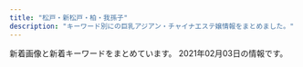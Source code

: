 ```yaml
---
title: "松戸・新松戸・柏・我孫子"
description: "キーワード別にの巨乳アジアン・チャイナエステ嬢情報をまとめました。"
---
```


新着画像と新着キーワードをまとめています。
2021年02月03日の情報です。

<DmmAffiliateIns />
<KeywordTable
  shops={
    [
    {
        "url": "http://www.f-relax.info/",
        "station": "JR\u65b0\u677e\u6238\u99c5",
        "img_links": [
            "http://www.f-relax.info/images/upload/thumb/c786e3e54afda3ec.jpg",
            "http://www.f-relax.info/images/icon_tel.png",
            "http://www.f-relax.info/images/upload/thumb/b35205931d430e00.jpg",
            "http://www.f-relax.info/images/icon_top.png",
            "http://www.f-relax.info/images/upload/1323c4d0de00e1ae.jpg",
            "http://www.f-relax.info/images/upload/5a2e6e19462584a5.jpg",
            "http://www.f-relax.info/images/index_19.jpg",
            "http://www.f-relax.info/images/index_08.jpg",
            "http://www.f-relax.info/images/index_10.jpg",
            "http://www.f-relax.info/images/upload/thumb/b2fbaab04713ae61.jpg",
            "http://www.f-relax.info/images/upload/thumb/b9878b9ef72df6a4.jpg",
            "http://www.f-relax.info/images/upload/thumb/7671fb5373806ec5.jpg",
            "http://www.f-relax.info/images/icon_topics.png",
            "http://www.f-relax.info/images/r01.jpg",
            "http://www.f-relax.info/images/upload/thumb/22a60a64e55c8ac5.jpg",
            "http://www.f-relax.info/images/rec.jpg",
            "http://www.f-relax.info/images/02.jpg",
            "http://www.f-relax.info/images/upload/thumb/169794904bc8bb96.jpg",
            "http://www.f-relax.info/images/icon_staff.png",
            "http://www.f-relax.info/images/upload/thumb/348a80b9eaf5af17.jpg",
            "http://www.f-relax.info/images/icon_covergirl.png",
            "http://www.f-relax.info/images/acc_01.jpg",
            "http://www.f-relax.info/images/upload/thumb/06d312c8ef897f57.jpg",
            "http://www.f-relax.info/images/upload/7671fb5373806ec5.jpg",
            "http://www.f-relax.info/images/info_15.jpg",
            "http://www.f-relax.info/images/upload/thumb/ea6361498f69fd6d.jpg",
            "http://www.f-relax.info/images/upload/thumb/b4a26ca05246874e.jpg",
            "http://www.f-relax.info/images/upload/169794904bc8bb96.jpg",
            "http://www.f-relax.info/images/upload/745db262d88a81a1.jpg",
            "http://www.f-relax.info/images/rec_15.jpg",
            "http://www.f-relax.info/images/r03.jpg",
            "http://www.f-relax.info/images/upload/thumb/50efc8d98a88b6e4.jpg",
            "http://www.f-relax.info/images/upload/f3d7b39c6d7abb73.jpg",
            "http://www.f-relax.info/images/03.jpg",
            "http://www.f-relax.info/images/upload/9e5569f2e80ca2f1.jpg",
            "http://www.f-relax.info/images/upload/thumb/5a2e6e19462584a5.jpg",
            "http://www.f-relax.info/images/index_03.jpg",
            "http://www.f-relax.info/images/upload/thumb/1323c4d0de00e1ae.jpg",
            "http://www.f-relax.info/images/upload/thumb/fe8ffcda2a9e6d0c.jpg",
            "http://www.f-relax.info/images/index_15.jpg",
            "http://www.f-relax.info/images/upload/ea6361498f69fd6d.jpg",
            "http://www.f-relax.info/girl/09.jpg",
            "http://www.f-relax.info/images/index_02.jpg",
            "http://www.f-relax.info/images/upload/74cead40c075ac87.jpg",
            "http://www.f-relax.info/s/images/icon_info.png",
            "http://www.f-relax.info/images/upload/thumb/e453e3ea4fb35a5d.jpg",
            "http://www.f-relax.info/images/upload/thumb/f3d7b39c6d7abb73.jpg",
            "http://www.f-relax.info/images/index_09.jpg",
            "http://www.f-relax.info/s/images/icon_tel.png",
            "http://www.f-relax.info/images/index_04.jpg",
            "http://www.f-relax.info/images/01.jpg",
            "http://www.f-relax.info/images/upload/thumb/d7f4cbf6691ac12e.jpg",
            "http://www.f-relax.info/images/upload/thumb/e14b15ba5dcba53e.jpg",
            "http://www.f-relax.info/images/upload/thumb/745db262d88a81a1.jpg",
            "http://www.f-relax.info/images/staff_15.jpg",
            "http://www.f-relax.info/images/index_05.jpg",
            "http://www.f-relax.info/images/upload/d7f4cbf6691ac12e.jpg",
            "http://www.f-relax.info/images/upload/thumb/9e5569f2e80ca2f1.jpg",
            "http://www.f-relax.info/images/icon_info.png",
            "http://www.f-relax.info/images/upload/thumb/46adb9f955407e7d.jpg",
            "http://www.f-relax.info/images/upload/thumb/bcd6f84a5b94eef3.jpg",
            "http://www.f-relax.info/images/index_06.jpg",
            "http://www.f-relax.info/images/upload/thumb/2c3e8d2ff71e3e7d.jpg",
            "http://www.f-relax.info/s/images/icon_topics.png",
            "http://www.f-relax.info/images/index_18.jpg",
            "http://www.f-relax.info/s/images/icon_staff.png",
            "http://www.f-relax.info/images/index_14.jpg",
            "http://www.f-relax.info/s/images/icon_top.png",
            "http://www.f-relax.info/images/index_07.jpg",
            "http://www.f-relax.info/girl/01.jpg",
            "http://www.f-relax.info/images/upload/thumb/74cead40c075ac87.jpg",
            "http://www.f-relax.info/images/index_11.jpg",
            "http://www.f-relax.info/images/r02.jpg",
            "http://www.f-relax.info/images/r04.jpg",
            "http://www.f-relax.info/images/line.jpg",
            "http://www.f-relax.info/images/upload/thumb/6dfdb0bfcfd9c1f5.jpg",
            "http://www.f-relax.info/images/index_13.jpg",
            "http://www.f-relax.info/images/04.jpg",
            "http://www.f-relax.info/images/index_01.jpg"
        ],
        "keywords": {
            "88": 4,
            "E": 3,
            "C": 10,
            "\u80f8": 1,
            "85": 6,
            "89": 6,
            "83": 4,
            "\u4e73": 1,
            "D": 6
        },
        "name": "\u98a8\u697d\u91cc"
    },
    {
        "station": "JR\u677e\u6238\u99c5\u6771\u53e3",
        "keywords": {},
        "img_links": [
            "http://ms-treat.com/staff/ruru/01.jpg",
            "http://ms-treat.com/staff/mimi/01.jpg",
            "http://ms-treat.com/css/staff/new.jpg",
            "http://ms-treat.com/css/nav/nav-001.jpg",
            "http://ms-treat.com/css/nav/nav-002.jpg",
            "http://ms-treat.com/css/nav/nav-004.jpg",
            "http://ms-treat.com/css/nav/nav-006.jpg",
            "http://ms-treat.com/staff/mari/01.jpg",
            "http://ms-treat.com/css/nav/nav-005.jpg",
            "http://ms-treat.com/css/tel01.png",
            "http://ms-treat.com/css/staff/up.jpg",
            "http://ms-treat.com/staff/nana/01.jpg",
            "http://ms-treat.com/css/top-left0001.jpg",
            "http://ms-treat.com/css/top02.jpg",
            "http://ms-treat.com/css/nav/nav-003.jpg",
            "http://ms-treat.com/css/top-left02.jpg"
        ],
        "url": "http://ms-treat.com/",
        "name": "Nice time\u30fb\u30ca\u30a4\u30b9\u30bf\u30a4\u30e0"
    },
    {
        "img_links": [
            "http://raku.est-u.com/staff/aya.jpg",
            "http://raku.est-u.com/images/index_08.png",
            "http://raku.est-u.com/staff/risa2.jpg",
            "http://raku.est-u.com/images/index_05.png",
            "http://raku.est-u.com/images/index_06.png",
            "http://raku.est-u.com/images/index_04.png",
            "http://raku.est-u.com/staff/haru.jpg",
            "http://raku.est-u.com/images/s2.jpg",
            "http://raku.est-u.com/images/index_15.png",
            "http://raku.est-u.com/images/s4.jpg",
            "http://raku.est-u.com/images/index_10.png",
            "http://raku.est-u.com/images/index_02.png",
            "http://raku.est-u.com/staff/momo.jpg",
            "http://raku.est-u.com/staff/risa.jpg",
            "http://raku.est-u.com/images/s1.jpg",
            "http://raku.est-u.com/staff/miyuki1.jpg",
            "http://raku.est-u.com/images/index_07.png",
            "http://raku.est-u.com/images/index_09.png",
            "http://raku.est-u.com/images/staff.png",
            "http://raku.est-u.com/images/index_16.png",
            "http://raku.est-u.com/staff/ai.jpg",
            "http://raku.est-u.com/images/s3.jpg",
            "http://raku.est-u.com/images/index_11.png",
            "http://raku.est-u.com/staff/haru2.jpg",
            "http://raku.est-u.com/images/faq.png",
            "http://raku.est-u.com/images/index_14.png",
            "http://raku.est-u.com/images/index2_10.png",
            "http://raku.est-u.com/images/index3_10.png"
        ],
        "keywords": {},
        "station": "\u516b\u67f1\u99c5",
        "url": "http://raku.est-u.com/",
        "name": "\u697d\u697d"
    },
    {
        "name": "Etoile\uff5e\u30a8\u30c8\u30ef\u30fc\u30eb",
        "station": "JR\u67cf\u99c5\u6771\u53e3",
        "keywords": {
            "88": 4,
            "89": 2,
            "87": 10,
            "E": 6,
            "C": 2,
            "86": 2,
            "D": 8,
            "F": 2
        },
        "img_links": [
            "http://www.etoile.iesjp.com/files/008-02.jpg",
            "http://www.etoile.iesjp.com/files/007.jpg",
            "http://www.etoile.iesjp.com/images/m-head.jpg",
            "http://www.etoile.iesjp.com/files/006.jpg",
            "http://www.etoile.iesjp.com/files/007-02.jpg",
            "http://www.etoile.iesjp.com/files/005.jpg",
            "http://www.etoile.iesjp.com/images/top-left01.jpg",
            "http://www.etoile.iesjp.com/files/003-02.jpg",
            "http://www.etoile.iesjp.com/images/m-top-right03.jpg",
            "http://www.etoile.iesjp.com/images/m-top-right02.jpg",
            "http://www.etoile.iesjp.com/files/002.jpg",
            "http://www.etoile.iesjp.com/files/001.jpg",
            "http://www.etoile.iesjp.com/images/m-top-right01.jpg",
            "http://www.etoile.iesjp.com/images/m-yejiao.jpg",
            "http://www.etoile.iesjp.com/files/008.jpg",
            "http://www.etoile.iesjp.com/files/004.jpg",
            "http://www.etoile.iesjp.com/images/m-left.jpg",
            "http://www.etoile.iesjp.com/files/001-02.jpg",
            "http://www.etoile.iesjp.com/photo_news/upimg/1814960051da973515_0.jpg",
            "http://www.etoile.iesjp.com/files/004-02.jpg",
            "http://www.etoile.iesjp.com/files/006-02.jpg",
            "http://www.etoile.iesjp.com/files/003.jpg",
            "http://www.etoile.iesjp.com/files/009-02.jpg",
            "http://www.etoile.iesjp.com/files/009.jpg",
            "http://www.etoile.iesjp.com/files/005-02.jpg",
            "http://www.etoile.iesjp.com/images/call.png",
            "http://www.etoile.iesjp.com/images/m-top-right04.jpg",
            "http://www.etoile.iesjp.com/files/002-02.jpg",
            "http://www.etoile.iesjp.com/images/m-top02.jpg",
            "http://www.etoile.iesjp.com/images/m-top03.jpg",
            "http://www.etoile.iesjp.com/images/m-right.jpg"
        ],
        "url": "http://www.etoile.iesjp.com/"
    },
    {
        "station": "JR\u67cf\u99c5\u6771\u53e3",
        "url": "http://dancia.jpn.mn/",
        "name": "DANCIA\u30fb\u30c0\u30f3\u30b7\u30a2",
        "img_links": [
            "http://dancia.jpn.mn/photos/sites/9/2020/11/2020112204312015.jpg",
            "http://dancia.jpn.mn/photos/sites/9/2020/03/2020031809251250.jpg",
            "http://dancia.jpn.mn/photos/sites/9/2019/05/2019051305315589.jpg",
            "http://menlog.net/link/menlog8831.jpg",
            "http://dancia.jpn.mn/photos/sites/9/2019/11/201911011036291.jpg",
            "http://dancia.jpn.mn/photos/sites/9/2019/10/2019102106430389.jpg",
            "http://dancia.jpn.mn/photos/sites/9/2018/05/2018052710251710.jpg",
            "http://dancia.jpn.mn/images/mani.jpg",
            "http://dancia.jpn.mn/images/ac2.jpg",
            "http://dancia.jpn.mn/images/s_news.jpg",
            "http://dancia.jpn.mn/images/ac1.jpg",
            "http://dancia.jpn.mn/photos/sites/9/2019/07/2019071209385613.jpg",
            "http://dancia.jpn.mn/photos/sites/9/2019/09/2019091505325486.jpg",
            "http://dancia.jpn.mn/photos/sites/9/2020/07/2020072708591274.jpg",
            "http://dancia.jpn.mn/images/s_concept.png",
            "http://dancia.jpn.mn/images/top.jpg",
            "http://dancia.jpn.mn/images/s_link.jpg",
            "http://dancia.jpn.mn/photos/sites/9/2019/12/2019121103543190.jpg",
            "http://dancia.jpn.mn/photos/sites/9/2020/02/2020020205030398.jpg",
            "http://dancia.jpn.mn/photos/sites/9/2020/04/2020042408430995.jpg",
            "http://dancia.jpn.mn/images/end.png",
            "http://dancia.jpn.mn/photos/sites/9/2020/01/2020012108370285.jpg",
            "http://dancia.jpn.mn/photos/sites/9/2019/06/2019060409043017.jpg",
            "http://dancia.jpn.mn/images/s_information.png",
            "http://dancia.jpn.mn/images/gomen.png",
            "http://dancia.jpn.mn/images/mobile.jpg",
            "http://dancia.jpn.mn/images/ac3.jpg",
            "http://dancia.jpn.mn/photos/sites/9/2020/10/2020103009120834.jpg",
            "http://dancia.jpn.mn/photos/sites/9/2019/10/2019101103155953.jpg",
            "http://dancia.jpn.mn/photos/sites/9/2019/02/2019022003132234.jpg",
            "http://dancia.jpn.mn/images/ac4.jpg",
            "http://dancia.jpn.mn/images/s_staff.jpg"
        ],
        "keywords": {
            "85": 4,
            "E": 4,
            "D": 28,
            "87": 12,
            "86": 14,
            "84": 2
        }
    },
    {
        "keywords": {},
        "img_links": [],
        "station": "JR\u99ac\u6a4b\u99c5\u897f\u53e3",
        "url": "https://heartpeace-mabashi.business.site/",
        "name": "heart Peace \u99ac\u6a4b"
    },
    {
        "station": "\u5357\u6d41\u5c71\u99c5A2\u51fa\u53e3",
        "img_links": [
            "http://es-kirara.work/images/interior_t.jpg",
            "http://es-kirara.work/images/tel.jpg",
            "http://es-kirara.work/images/int2.png",
            "http://es-kirara.work/images/int1.png",
            "http://es-kirara.work/images/info.png",
            "http://es-kirara.work/images/news.jpg",
            "http://es-kirara.work/images/head.jpg",
            "http://es-kirara.work/images/sys1.png",
            "http://es-kirara.work/images/1.jpg",
            "http://es-kirara.work/images/b2.jpg",
            "http://es-kirara.work/img/miho1.jpg",
            "http://es-kirara.work/img/sayuri1.jpg",
            "http://es-kirara.work/images/3.jpg",
            "http://es-kirara.work/images/mobile.jpg",
            "http://es-kirara.work/img/koko1.jpg",
            "http://es-kirara.work/images/staff_t.jpg",
            "http://es-kirara.work/images/s1.png",
            "http://es-kirara.work/images/sys2.png",
            "http://es-kirara.work/images/2.jpg",
            "http://es-kirara.work/images/b1.jpg"
        ],
        "keywords": {},
        "url": "http://es-kirara.work/",
        "name": "\u697d\u5712\uff5e\u3042\u308f\u308f"
    },
    {
        "station": "JR\u67cf\u99c5\u5357\u53e3",
        "keywords": {},
        "url": "http://e-coco.work/",
        "img_links": [
            "http://e-coco.work/images/3.jpg",
            "http://e-coco.work/images/head.jpg",
            "http://e-coco.work/staff/uta.jpg",
            "http://e-coco.work/images/menu/top.png",
            "http://e-coco.work/img/uta1.png",
            "http://e-coco.work/staff/serina.jpg",
            "http://e-coco.work/staff/nana.jpg",
            "http://e-coco.work/images/2.jpg",
            "http://e-coco.work/img/nana1.png",
            "http://e-coco.work/images/int2.jpg",
            "http://e-coco.work/images/interior_t.jpg",
            "http://e-coco.work/img/ritu1.png",
            "http://e-coco.work/img/serina1.png",
            "http://e-coco.work/images/menu/interior.png",
            "http://e-coco.work/images/5.jpg",
            "http://e-coco.work/images/sys2.jpg",
            "http://e-coco.work/images/news.jpg",
            "http://e-coco.work/images/1.jpg",
            "http://e-coco.work/images/4.jpg",
            "http://e-coco.work/img/nina1.png",
            "http://e-coco.work/staff/ritu.jpg",
            "http://e-coco.work/images/sys1.jpg",
            "http://e-coco.work/staff/nina.jpg",
            "http://e-coco.work/images/menu/staff.png",
            "http://e-coco.work/images/staff_t.jpg",
            "http://e-coco.work/images/tgirl.jpg",
            "http://e-coco.work/images/tr.jpg",
            "http://e-coco.work/images/int1.jpg"
        ],
        "name": "Coco\u2019s Love"
    },
    {
        "name": "\u30cb\u30e3\u30f3\u30cb\u30e3\u30f3",
        "img_links": [
            "http://sweety-est.xyz/images/20040.jpg",
            "http://sweety-est.xyz/images/cg10.jpg",
            "http://sweety-est.xyz/images/cg01.jpg",
            "http://sweety-est.xyz/images/ri.jpg",
            "http://sweety-est.xyz/images/cg07.jpg",
            "http://sweety-est.xyz/images/cg02.jpg",
            "http://sweety-est.xyz/images/cg09.jpg",
            "http://sweety-est.xyz/images/cg08.jpg",
            "http://sweety-est.xyz/images/cg11.jpg",
            "http://sweety-est.xyz/images/8831.jpg",
            "http://sweety-est.xyz/images/now-printing.jpg",
            "http://sweety-est.xyz/images/cg03.jpg",
            "http://sweety-est.xyz/images/mi.jpg",
            "http://sweety-est.xyz/images/cg05.jpg"
        ],
        "station": "JR\u6211\u5b6b\u5b50\u99c5\u5317\u53e3",
        "keywords": {
            "86": 18,
            "D": 2
        },
        "url": "http://sweety-est.xyz/"
    },
    {
        "url": "http://fituyore.xyz/",
        "keywords": {
            "D": 3,
            "C": 7,
            "85": 2,
            "87": 1
        },
        "img_links": [
            "http://fituyore.xyz/style/images/s_massage.png",
            "http://fituyore.xyz/style/images/top.png",
            "http://fituyore.xyz/style/images/s1.png",
            "http://fituyore.xyz/style/images/m13.jpg",
            "http://fituyore.xyz/style/images/m11.jpg",
            "http://fituyore.xyz/style/images/s_news.png",
            "http://fituyore.xyz/style/images/room4.jpg",
            "http://fituyore.xyz/style/images/s_staff.png",
            "http://fituyore.xyz/style/images/m14.jpg",
            "http://fituyore.xyz/style/images/m12.jpg",
            "http://fituyore.xyz/uploads/201221/1-201221141311506.jpg",
            "http://fituyore.xyz/style/images/room1.jpg",
            "http://fituyore.xyz/style/images/s_pick.png",
            "http://fituyore.xyz/uploads/201221/1-2012211413349A.jpg",
            "http://fituyore.xyz/style/images/s3.png",
            "http://fituyore.xyz/style/images/room2.jpg",
            "http://fituyore.xyz/style/images/m10.jpg",
            "http://fituyore.xyz/style/images/m15.jpg",
            "http://fituyore.xyz/uploads/201221/1-201221141353K8.jpg",
            "http://fituyore.xyz/style/images/room3.jpg",
            "http://fituyore.xyz/style/images/info.jpg"
        ],
        "name": "\u5996\u7cbe\u306e\u90f7",
        "station": "JR\u99ac\u6a4b\u99c5\u897f\u53e3"
    },
    {
        "img_links": [
            "https://es-lemon.com/girls/midori/list.jpg",
            "https://es-lemon.com/img/top/2.png",
            "https://es-lemon.com/img/menu/top_ac_btn.png",
            "https://es-lemon.com/img/news/1.jpg",
            "https://es-lemon.com/img/re_gazou.png",
            "https://es-lemon.com/img/system/b.png",
            "https://es-lemon.com/img/menu/top_th_btn.png",
            "https://es-lemon.com/img/menu/top_sy_btn.png",
            "https://es-lemon.com/img/menu/top_in_btn.png",
            "https://es-lemon.com/img/toiawase.png",
            "https://es-lemon.com/img/menu/top_re_btn.png",
            "https://es-lemon.com/img/top/1.png",
            "https://es-lemon.com/img/top/3.png",
            "https://es-lemon.com/img/open.jpg",
            "https://es-lemon.com/img/top_infor.png",
            "https://es-lemon.com/img/system/a.png",
            "https://es-lemon.com/img/top/4.png",
            "https://es-lemon.com/girls/yuri/list.jpg",
            "https://es-lemon.com/img/toi_obi.png",
            "https://es-lemon.com/img/mouhyou_obi.png",
            "https://es-lemon.com/girls/hana2/list.jpg"
        ],
        "keywords": {
            "C": 7,
            "90": 7,
            "E": 7,
            "88": 14,
            "D": 14
        },
        "station": "JR\u67cf\u99c5\u6771\u53e3",
        "url": "https://es-lemon.com/",
        "name": "L.A\u30de\u30c3\u30b5\u30fc\u30b8"
    },
    {
        "img_links": [
            "http://sobaniirune.iest.jp/images/top/top_06.jpg",
            "http://sobaniirune.iest.jp/images/top/top_03.jpg",
            "http://sobaniirune.iest.jp/images/top/top_05.jpg",
            "http://sobaniirune.iest.jp/images/top/top_01.jpg",
            "http://sobaniirune.iest.jp/images/top/top_04.jpg",
            "http://sobaniirune.iest.jp/images/home/top.jpg",
            "http://sobaniirune.iest.jp/images/page_top.png",
            "http://sobaniirune.iest.jp/images/top/top_08.png",
            "http://sobaniirune.iest.jp/images/top/top_02.jpg",
            "http://sobaniirune.iest.jp/images/staff_image/staf_01b.jpg"
        ],
        "station": "JR\u99ac\u6a4b\u99c5\u897f\u53e3",
        "url": "http://sobaniirune.iest.jp/",
        "name": "\u305d\u3070\u306b\u3044\u308b\u306d",
        "keywords": {}
    },
    {
        "station": "JR\u5929\u738b\u53f0\u99c5\u5357\u53e3",
        "name": "\u862d\u306e\u82b1",
        "keywords": {
            "88": 2,
            "D": 6,
            "C": 14,
            "E": 1,
            "86": 3,
            "87": 2
        },
        "url": "http://ran.est.cm/",
        "img_links": [
            "http://ran.est.cm/photos/sites/67/2020/10/2020102102090322.jpg",
            "http://ran.est.cm/images/service.jpg",
            "http://ran.est.cm/images/s_mobile.png",
            "http://ran.est.cm/images/s_news.png",
            "http://ran.est.cm/images/room2.jpg",
            "http://ran.est.cm/images/girl-z2.jpg",
            "http://ran.est.cm/photos/sites/67/2020/07/2020070605425151.jpg",
            "http://ran.est.cm/photos/sites/67/2020/07/2020070605424075.jpg",
            "http://ran.est.cm/photos/sites/67/2020/09/2020091805522177.jpg",
            "http://ran.est.cm/images/s_pick.png",
            "http://ran.est.cm/photos/sites/67/2020/07/2020070605425221.jpg",
            "http://ran.est.cm/images/room1.jpg",
            "http://ran.est.cm/images/s_staff.png",
            "http://ran.est.cm/images/room4.jpg",
            "http://ran.est.cm/photos/sites/67/2020/07/2020071705010645.jpg",
            "http://ran.est.cm/images/girl-z1.jpg",
            "http://ran.est.cm/images/top.jpg",
            "http://ran.est.cm/images/room3.jpg",
            "http://ran.est.cm/photos/sites/67/2020/07/2020070605425355.jpg"
        ]
    },
    {
        "url": "http://yuen.est-u.com/",
        "img_links": [
            "http://yuen.est-u.com/images/index_05.png",
            "http://yuen.est-u.com/images/index_08.png",
            "http://yuen.est-u.com/images/staff_08.png",
            "http://yuen.est-u.com/images/index_06.png",
            "http://yuen.est-u.com/images/index_12.png",
            "http://yuen.est-u.com/images/pick_08.png",
            "http://yuen.est-u.com/images/index_04.png",
            "http://yuen.est-u.com/images/index_10.png"
        ],
        "station": "\u516b\u67f1\u99c5\u5357\u53e3",
        "keywords": {},
        "name": "\u512a\u82d1"
    },
    {
        "station": "\u5357\u6d41\u5c71\u99c5A1\u51fa\u53e3",
        "url": "http://www.miwaku.mensest.com/",
        "name": "\u9b45\u60d1-\u307f\u308f\u304f-",
        "img_links": [
            "http://www.miwaku.mensest.com/files/010-03.jpg",
            "http://www.miwaku.mensest.com/files/005-02.jpg",
            "http://www.miwaku.mensest.com/files/010-02.jpg",
            "http://www.miwaku.mensest.com/img/featured_post.jpg",
            "http://www.miwaku.mensest.com/files/003-03.jpg",
            "http://www.miwaku.mensest.com/files/005-03.jpg",
            "http://www.miwaku.mensest.com/files/004-03.jpg",
            "http://www.miwaku.mensest.com/img/about_me.jpg",
            "http://www.miwaku.mensest.com/files/004.jpg",
            "http://www.miwaku.mensest.com/files/004-02.jpg",
            "http://www.miwaku.mensest.com/files/003.jpg",
            "http://www.miwaku.mensest.com/files/005.jpg",
            "http://www.miwaku.mensest.com/files/003-02.jpg",
            "http://www.miwaku.mensest.com/files/010.jpg"
        ],
        "keywords": {
            "86": 24,
            "C": 24,
            "85": 12,
            "D": 24,
            "87": 12
        }
    },
    {
        "keywords": {
            "C": 11
        },
        "name": "\u5929\u4f7f",
        "img_links": [
            "http://viertqwa.xyz/uploads/200201/1-200201164243I5.jpg",
            "http://viertqwa.xyz/uploads/200518/1-20051P94016456.jpg",
            "http://viertqwa.xyz/uploads/210125/1-2101251G00N53.jpg",
            "http://viertqwa.xyz/picture/1.jpg",
            "http://viertqwa.xyz/picture/top-img10.jpg",
            "http://viertqwa.xyz/picture/top-img03.jpg",
            "http://viertqwa.xyz/picture/4.jpg",
            "http://viertqwa.xyz/picture/top-img01.png",
            "http://viertqwa.xyz/picture/top-img02.png",
            "http://viertqwa.xyz/uploads/200204/1-200204104506351.jpg",
            "http://viertqwa.xyz/picture/3.jpg",
            "http://viertqwa.xyz/picture/2.jpg",
            "http://viertqwa.xyz/picture/tel.png",
            "http://viertqwa.xyz/picture/call.png"
        ],
        "station": "JR\u5929\u738b\u53f0\u99c5\u5357\u53e3",
        "url": "http://viertqwa.xyz/"
    },
    {
        "keywords": {
            "E": 1,
            "D": 8,
            "86": 9
        },
        "url": "http://xn--vckg5a5c7c8c1czd.biz/",
        "name": "\u685c",
        "img_links": [
            "http://xn--vckg5a5c7c8c1czd.biz/img/r2.jpg",
            "http://xn--vckg5a5c7c8c1czd.biz/img/rect.jpg",
            "http://xn--vckg5a5c7c8c1czd.biz/img/cg5.jpg",
            "http://a.ests.jp/sakura/wp-content/uploads/sites/35/2020/12/cg10-194x300.jpg",
            "http://xn--vckg5a5c7c8c1czd.biz/img/cg51.jpg",
            "http://xn--vckg5a5c7c8c1czd.biz/img/cg9.jpg",
            "http://xn--vckg5a5c7c8c1czd.biz/img/cg6.jpg",
            "http://xn--vckg5a5c7c8c1czd.biz/img/cg8.jpg",
            "http://xn--vckg5a5c7c8c1czd.biz/img/lint.jpg",
            "http://xn--vckg5a5c7c8c1czd.biz/img/cg7.jpg",
            "http://xn--vckg5a5c7c8c1czd.biz/img/cg71.jpg",
            "http://xn--vckg5a5c7c8c1czd.biz/img/cg2.jpg",
            "http://xn--vckg5a5c7c8c1czd.biz/img/r4.jpg",
            "http://xn--vckg5a5c7c8c1czd.biz/img/stat.jpg",
            "http://xn--vckg5a5c7c8c1czd.biz/img/bb.png",
            "http://xn--vckg5a5c7c8c1czd.biz/img/syst.jpg",
            "http://xn--vckg5a5c7c8c1czd.biz/img/r3.jpg",
            "http://xn--vckg5a5c7c8c1czd.biz/img/cg3.jpg",
            "http://xn--vckg5a5c7c8c1czd.biz/img/cg1.jpg",
            "http://xn--vckg5a5c7c8c1czd.biz/img/cg10.jpg",
            "http://xn--vckg5a5c7c8c1czd.biz/img/ro1.jpg",
            "http://xn--vckg5a5c7c8c1czd.biz/img/acct.jpg",
            "http://xn--vckg5a5c7c8c1czd.biz/img/root.jpg",
            "http://xn--vckg5a5c7c8c1czd.biz/img/top.jpg",
            "http://xn--vckg5a5c7c8c1czd.biz/img/r1.jpg"
        ],
        "station": "JR\u677e\u6238\u99c5\u6771\u53e3"
    },
    {
        "name": "\u697d\u697d",
        "keywords": {},
        "url": "http://www.peachqueen.info/",
        "img_links": [
            "http://d1lxhc4jvstzrp.cloudfront.net/themes/japanBlue_608da8e7/images/link.png"
        ],
        "station": "JR\u6211\u5b6b\u5b50\u99c5\u5357\u53e3"
    },
    {
        "img_links": [
            "https://crestage.est.cm/photos/sites/8/2020/12/2020121606423752.jpg",
            "https://menlog.net/link/menlog8831.jpg",
            "https://crestage.est.cm/photos/sites/8/2020/12/2020121606393363.jpg",
            "https://crestage.est.cm/photos/sites/8/2020/12/2020121606393130.jpg",
            "https://crestage.est.cm/photos/sites/8/2021/01/202101190510158.jpg",
            "https://crestage.est.cm/images/top.png",
            "https://crestage.est.cm/photos/sites/8/2020/12/2020121606393287.jpg",
            "https://crestage.est.cm/images/sp_top.jpg",
            "https://crestage.est.cm/photos/sites/8/2021/01/2021012402513633.jpg",
            "https://crestage.est.cm/images/line02.jpg",
            "https://s3-ap-northeast-1.amazonaws.com/temani/20200725180000_mr502012-138-16_menesimportimage_w680.jpg"
        ],
        "station": "JR\u67cf\u99c5\u6771\u53e3",
        "keywords": {
            "C": 12,
            "85": 18,
            "D": 30,
            "E": 6,
            "86": 12,
            "90": 6
        },
        "name": "CRESTAGE",
        "url": "https://crestage.est.cm/"
    },
    {
        "img_links": [
            "https://yui-aroma.com/wp-content/uploads/2019/04/warestdyfu.jpg",
            "https://yui-aroma.com/wp-content/uploads/2018/12/ftygiuhjygfhj.jpg",
            "https://yui-aroma.com/wp-content/uploads/2019/03/ashiojsaioaka-1.jpg",
            "https://yui-aroma.com/wp-content/themes/este/img/3.jpg",
            "https://yui-aroma.com/wp-content/uploads/2019/07/hsaoijsoao.jpg",
            "https://yui-aroma.com/wp-content/uploads/2019/05/hsioaoiiaiaia.jpg",
            "https://yui-aroma.com/wp-content/themes/este/img/1.jpg",
            "https://yui-aroma.com/wp-content/themes/este/img/top-img03.png",
            "https://yui-aroma.com/wp-content/uploads/2019/09/awestrdyfugi.jpg",
            "https://yui-aroma.com/wp-content/themes/este/img/tel.png",
            "https://yui-aroma.com/wp-content/themes/este/img/top-img01.png",
            "https://yui-aroma.com/wp-content/themes/este/img/top-img02.png",
            "https://yui-aroma.com/wp-content/uploads/2019/03/ahuosaiaksa.jpg",
            "https://yui-aroma.com/wp-content/themes/este/img/top-img06.png",
            "https://yui-aroma.com/wp-content/uploads/2019/07/huasoijapaaa.jpg",
            "https://yui-aroma.com/wp-content/uploads/2019/02/ftyghiujknknk.jpg",
            "https://yui-aroma.com/wp-content/themes/este/img/tel01.png",
            "https://yui-aroma.com/wp-content/uploads/2019/09/345678saui.jpg",
            "https://yui-aroma.com/wp-content/uploads/2019/05/hsaushoiaaa.jpg",
            "https://yui-aroma.com/wp-content/themes/este/img/6.jpg",
            "https://yui-aroma.com/wp-content/uploads/2019/05/hsaoijaaoa.jpg",
            "https://yui-aroma.com/wp-content/themes/este/img/2.jpg",
            "https://yui-aroma.com/wp-content/themes/este/img/5.jpg",
            "https://yui-aroma.com/wp-content/uploads/2019/02/ftguyhijokijh.jpg",
            "https://yui-aroma.com/wp-content/themes/este/img/4.jpg",
            "https://yui-aroma.com/wp-content/uploads/2020/04/12345ftyg.jpg"
        ],
        "station": "JR\u5929\u738b\u53f0\u99c5\u5357\u53e3",
        "keywords": {
            "C": 18,
            "E": 3,
            "D": 24
        },
        "name": "\u7d50YUI",
        "url": "https://yui-aroma.com/"
    },
    {
        "keywords": {
            "D": 7,
            "84": 2,
            "88": 1,
            "86": 7,
            "C": 21,
            "F": 1,
            "E": 2,
            "87": 2
        },
        "name": "Rose Sea",
        "img_links": [
            "http://rosesea.info/i/img/sta13.jpg",
            "http://rosesea.info/img/sta1.jpg",
            "http://rosesea.info/img/st10.jpg",
            "http://rosesea.info/i/img/sta10.jpg",
            "http://rosesea.info/i/img/sta7.jpg",
            "http://rosesea.info/i/img/acc.jpg",
            "http://rosesea.info/img/s13.jpg",
            "http://rosesea.info/i/img/r2.jpg",
            "http://rosesea.info/img/s12.jpg",
            "http://rosesea.info/img/s10.jpg",
            "http://rosesea.info/img/sta4.jpg",
            "http://rosesea.info/img/fla.jpg",
            "http://rosesea.info/i/img/sta11.jpg",
            "http://rosesea.info/img/st6.jpg",
            "http://rosesea.info/img/st8.jpg",
            "http://rosesea.info/img/sta5.jpg",
            "http://rosesea.info/i/img/r4.jpg",
            "http://rosesea.info/img/sta3.jpg",
            "http://rosesea.info/img/sta11.jpg",
            "http://rosesea.info/i/img/sta12.jpg",
            "http://rosesea.info/img/s11.jpg",
            "http://rosesea.info/i/img/sta1.jpg",
            "http://rosesea.info/img/st1.jpg",
            "http://rosesea.info/img/sta7.jpg",
            "http://rosesea.info/img/s6.jpg",
            "http://rosesea.info/img/st9.jpg",
            "http://rosesea.info/img/st05.jpg",
            "http://rosesea.info/img/s9.jpg",
            "http://rosesea.info/img/st7.jpg",
            "http://rosesea.info/i/img/sta5.jpg",
            "http://rosesea.info/img/sta9.jpg",
            "http://rosesea.info/img/sta6.jpg",
            "http://rosesea.info/img/st4.jpg",
            "http://rosesea.info/i/img/r1.jpg",
            "http://rosesea.info/img/mo.png",
            "http://rosesea.info/i/img/r3.jpg",
            "http://rosesea.info/img/s8.jpg",
            "http://rosesea.info/img/st11.jpg",
            "http://rosesea.info/i/img/sta8.jpg",
            "http://rosesea.info/img/r9.jpg",
            "http://rosesea.info/i/img/sta2.jpg",
            "http://rosesea.info/img/botton.jpg",
            "http://rosesea.info/i/img/sta6.jpg",
            "http://rosesea.info/img/sta13.jpg",
            "http://rosesea.info/img/s7.jpg",
            "http://rosesea.info/i/img/sta9.jpg",
            "http://rosesea.info/img/st12.jpg",
            "http://rosesea.info/img/sta10.jpg",
            "http://rosesea.info/img/st13.jpg",
            "http://rosesea.info/img/st5.jpg",
            "http://rosesea.info/i/img/sta4.jpg",
            "http://rosesea.info/img/st3.jpg",
            "http://rosesea.info/img/sta12.jpg",
            "http://rosesea.info/i/img/sta3.jpg",
            "http://rosesea.info/img/sta8.jpg",
            "http://rosesea.info/img/s5.jpg"
        ],
        "url": "http://rosesea.info/",
        "station": "JR\u65b0\u677e\u6238\u99c5"
    },
    {
        "keywords": {
            "C": 12,
            "85": 15,
            "D": 20,
            "86": 5
        },
        "station": "JR\u5317\u677e\u6238\u99c5\u6771\u53e3",
        "img_links": [
            "http://sora.jpn.cm/photos/sites/31/2020/09/2020091914553512.jpg",
            "http://sora.jpn.cm/images/top.png",
            "http://sora.jpn.cm/photos/sites/31/2020/10/2020102911355577.jpg",
            "http://sora.jpn.cm/photos/sites/31/2020/10/2020102911360879.jpg",
            "http://sora.jpn.cm/images/room2.jpg",
            "http://sora.jpn.cm/images/2.jpg",
            "http://sora.jpn.cm/images/mobile.jpg",
            "http://sora.jpn.cm/images/room4.jpg",
            "http://sora.jpn.cm/images/s_link.jpg",
            "http://sora.jpn.cm/images/room3.jpg",
            "http://sora.jpn.cm/images/3.jpg",
            "http://sora.jpn.cm/photos/sites/31/2020/10/2020102911354122.jpg",
            "http://sora.jpn.cm/images/room1.jpg",
            "http://sora.jpn.cm/images/4.jpg",
            "http://sora.jpn.cm/images/line1.png",
            "http://sora.jpn.cm/images/1.jpg",
            "http://sora.jpn.cm/images/s_info.png",
            "http://sora.jpn.cm/images/s_staff.jpg"
        ],
        "url": "http://sora.jpn.cm/",
        "name": "\u60a0\u697d"
    },
    {
        "keywords": {
            "F": 2
        },
        "station": "JR\u6211\u5b6b\u5b50\u99c5\u5317\u53e3",
        "img_links": [
            "http://monvcbe.xyz/plus/images/room4.jpg",
            "http://monvcbe.xyz/picture/s_new.png",
            "http://monvcbe.xyz/uploads/200902/1-200Z2103J9D2.png",
            "http://monvcbe.xyz/picture/top22.png",
            "http://monvcbe.xyz/picture/i_therapist.png",
            "http://monvcbe.xyz/uploads/201124/1-201124124S22V.jpg",
            "http://monvcbe.xyz/plus/images/room3.jpg",
            "http://monvcbe.xyz/uploads/201008/1-20100Q23534F2.jpg",
            "http://monvcbe.xyz/picture/photo3.png",
            "http://monvcbe.xyz/plus/images/room2.jpg",
            "http://monvcbe.xyz/picture/s_staff.png",
            "http://monvcbe.xyz/uploads/201030/1-201030123T1564.jpg",
            "http://monvcbe.xyz/plus/images/room1.jpg",
            "http://monvcbe.xyz/uploads/200928/1-20092Q62349348.jpg",
            "http://monvcbe.xyz/uploads/200909/1-200ZZZ02D41.jpg",
            "http://monvcbe.xyz/picture/end.png",
            "http://monvcbe.xyz/picture/top23.png"
        ],
        "name": "seria",
        "url": "http://monvcbe.xyz/"
    },
    {
        "img_links": [
            "http://hime.ests.co/photos/sites/27/2020/11/2020111505294488.jpg",
            "http://hime.ests.co/photos/sites/27/2020/11/2020111505294566.jpg",
            "http://hime.ests.co/images/room3.jpg",
            "http://hime.ests.co/images/s1.jpg",
            "http://hime.ests.co/images/info.jpg",
            "http://hime.ests.co/images/s_link.jpg",
            "http://hime.ests.co/images/mobile.jpg",
            "http://hime.ests.co/images/room1.jpg",
            "http://hime.ests.co/images/room4.jpg",
            "http://hime.ests.co/images/s_pick.jpg",
            "http://hime.ests.co/photos/sites/27/2019/12/2019122608265227.jpg",
            "http://hime.ests.co/images/s3.jpg",
            "http://hime.ests.co/photos/sites/27/2019/12/2019122608134647.jpg",
            "http://hime.ests.co/images/s_staff.jpg",
            "http://hime.ests.co/images/top.png",
            "http://hime.ests.co/photos/sites/27/2020/07/2020072809021138.jpg",
            "http://hime.ests.co/images/end.png",
            "http://hime.ests.co/images/s_news.jpg",
            "http://hime.ests.co/images/room2.jpg"
        ],
        "url": "http://hime.ests.co/",
        "station": "JR\u677e\u6238\u99c5\u6771\u53e3",
        "keywords": {
            "C": 1,
            "86": 4,
            "83": 1,
            "D": 4
        },
        "name": "\u59eb"
    },
    {
        "keywords": {},
        "station": "JR\u67cf\u99c5\u6771\u53e3",
        "name": "\u30ad\u30e5\u30fc\u30c8\u30ac\u30fc\u30eb",
        "img_links": [
            "http://cutegirl.este88.com/images/kp.png",
            "http://cutegirl.este88.com/images/interior_t.jpg",
            "http://cutegirl.este88.com/images/main1.jpg",
            "http://cutegirl.este88.com/girl/miyuki1.jpg",
            "http://cutegirl.este88.com/images/main-sp.jpg",
            "http://cutegirl.este88.com/images/footer-r.png",
            "http://cutegirl.este88.com/images/footer-l.png",
            "http://cutegirl.este88.com/girl/arisa1.jpg",
            "http://cutegirl.este88.com/images/esthe1.jpg",
            "http://cutegirl.este88.com/girl/sakura1.jpg",
            "http://cutegirl.este88.com/images/sys1.jpg",
            "http://cutegirl.este88.com/images/esthe3.jpg",
            "http://cutegirl.este88.com/images/staff_t.jpg",
            "http://cutegirl.este88.com/images/staff.png",
            "http://cutegirl.este88.com/images/esthe2.jpg",
            "http://cutegirl.este88.com/girl/aika1.jpg",
            "http://cutegirl.este88.com/girl/minami1.jpg",
            "http://cutegirl.este88.com/images/sys2.jpg",
            "http://cutegirl.este88.com/images/home.png"
        ],
        "url": "http://cutegirl.este88.com/"
    },
    {
        "name": "MORE\u30fb\u30e2\u30a2",
        "img_links": [
            "http://more.esthe.me/images/nbj3.jpg",
            "http://more.esthe.me/images/s_news.jpg",
            "http://more.esthe.me/images/face_bj3.jpg",
            "http://more.esthe.me/photos/sites/16/2020/02/2020021410255893.jpg",
            "http://more.esthe.me/images/s_staff.jpg",
            "http://more.esthe.me/photos/sites/16/2020/02/2020021507120355.jpg",
            "http://more.esthe.me/photos/sites/16/2020/02/2020021410253522.jpg",
            "http://more.esthe.me/photos/sites/16/2020/02/2020021410255719.jpg",
            "http://more.esthe.me/images/s_face.jpg",
            "http://more.esthe.me/images/n3.jpg",
            "http://more.esthe.me/images/s_pick.jpg",
            "http://more.esthe.me/images/mobile.jpg",
            "http://more.esthe.me/images/s_staff1.jpg",
            "http://more.esthe.me/images/face_bj.jpg",
            "http://more.esthe.me/photos/sites/16/2020/02/2020021410254527.jpg",
            "http://more.esthe.me/images/top.png",
            "http://more.esthe.me/photos/sites/16/2020/02/2020021507090635.jpg",
            "http://more.esthe.me/photos/sites/16/2020/10/202010120642207.jpg",
            "http://more.esthe.me/images/line.jpg",
            "http://more.esthe.me/images/s_link.jpg",
            "http://more.esthe.me/images/room2.jpg",
            "http://more.esthe.me/images/s_mobile.jpg",
            "http://more.esthe.me/images/n1.jpg",
            "http://more.esthe.me/photos/sites/16/2020/02/202002141025341.jpg",
            "http://more.esthe.me/images/room3.jpg",
            "http://more.esthe.me/images/room1.jpg",
            "http://more.esthe.me/images/nbj1.jpg",
            "http://more.esthe.me/photos/sites/16/2020/02/2020021410253554.jpg"
        ],
        "keywords": {
            "D": 6,
            "86": 9,
            "C": 15
        },
        "station": "JR\u67cf\u99c5\u5357\u53e3",
        "url": "http://more.esthe.me/"
    },
    {
        "keywords": {},
        "url": "http://chokohoto.xyz/",
        "img_links": [
            "http://chokohoto.xyz/style/images/t4.jpg",
            "http://chokohoto.xyz/uploads/200608/1-20060QK1404Q.jpg",
            "http://chokohoto.xyz/uploads/201203/1-2012031HR6309.jpg",
            "http://chokohoto.xyz/style/images/t2.png",
            "http://chokohoto.xyz/uploads/200608/1-20060QK101292.jpg",
            "http://chokohoto.xyz/style/images/nav2-sta.png",
            "http://chokohoto.xyz/style/images/zhuyi.jpg",
            "http://chokohoto.xyz/style/images/s-bian.png",
            "http://chokohoto.xyz/style/images/nav-sys.jpg",
            "http://chokohoto.xyz/style/images/index-miru_06.jpg",
            "http://chokohoto.xyz/style/images/index-miru_18.jpg",
            "http://chokohoto.xyz/uploads/200608/1-20060QK211234.jpg",
            "http://chokohoto.xyz/style/images/index-miru_03.jpg",
            "http://chokohoto.xyz/uploads/190129/1-1Z129133H9E3.jpg",
            "http://chokohoto.xyz/style/images/t3.png",
            "http://chokohoto.xyz/style/images/sys.jpg",
            "http://chokohoto.xyz/style/images/t6.jpg",
            "http://chokohoto.xyz/uploads/201203/1-2012031HIV52.jpg"
        ],
        "name": "37.5\u2103",
        "station": "\u5357\u6d41\u5c71\u99c5A2\u51fa\u53e3"
    },
    {
        "img_links": [
            "http://www.girlgirl.esturl.com/photo_news/upimg/103526013fcb0b226d_1.jpg",
            "http://www.girlgirl.esturl.com/images/m6.jpg",
            "http://www.girlgirl.esturl.com/files/002.jpg",
            "http://www.girlgirl.esturl.com/photo_news/upimg/1300360112b827877b_0.jpg",
            "http://www.girlgirl.esturl.com/photo_news/upimg/5575160175b8104563_0.jpg",
            "http://www.girlgirl.esturl.com/images/b-tel.png",
            "http://www.girlgirl.esturl.com/files/004.jpg",
            "http://www.girlgirl.esturl.com/images/call_sp.png",
            "http://www.girlgirl.esturl.com/photo_news/upimg/16521600ffed835ae9_0.jpg",
            "http://www.girlgirl.esturl.com/photo_news/upimg/40377600e285f603fd_0.jpg",
            "http://www.girlgirl.esturl.com/images/m3.jpg",
            "http://www.girlgirl.esturl.com/photo_news/upimg/103526013fcb0b226d_0.jpg",
            "http://www.girlgirl.esturl.com/photo_news/upimg/65456601239fbde7aa_0.jpg",
            "http://www.girlgirl.esturl.com/images/m2.jpg",
            "http://www.girlgirl.esturl.com/images/rsubt6.png",
            "http://www.girlgirl.esturl.com/images/rsubt5.png",
            "http://www.girlgirl.esturl.com/images/rsubt2.png",
            "http://www.girlgirl.esturl.com/images/slider-img002.jpg",
            "http://www.girlgirl.esturl.com/images/rsubt7.png",
            "http://www.girlgirl.esturl.com/images/m4.jpg",
            "http://www.girlgirl.esturl.com/photo_news/upimg/17574600ea68b098c9_0.jpg",
            "http://www.girlgirl.esturl.com/images/rsubt4.png",
            "http://www.girlgirl.esturl.com/photo_news/upimg/61093600fb15169269_0.jpg",
            "http://www.girlgirl.esturl.com/images/b-online.png",
            "http://www.girlgirl.esturl.com/photo_news/upimg/262406010cd7cb411f_0.jpg",
            "http://www.girlgirl.esturl.com/images/rsubt1.png",
            "http://www.girlgirl.esturl.com/files/003.jpg",
            "http://www.girlgirl.esturl.com/photo_news/upimg/94871601a0b9e54a8c_0.jpg",
            "http://www.girlgirl.esturl.com/images/rsubt3.png",
            "http://www.girlgirl.esturl.com/images/m1.jpg",
            "http://www.girlgirl.esturl.com/images/slider-img001.jpg"
        ],
        "station": "JR\u67cf\u99c5\u6771\u53e3",
        "url": "http://www.girlgirl.esturl.com/",
        "name": "\u30ae\u30e3\u30eb\u30ae\u30e3\u30eb -GirlGirl-",
        "keywords": {
            "85": 8,
            "C": 8,
            "D": 16,
            "86": 8,
            "88": 8
        }
    },
    {
        "name": "\u6e80\u5929\u661f",
        "station": "JR\u65b0\u516b\u67f1\u99c5",
        "url": "http://tagurou.xyz.mn/",
        "keywords": {
            "D": 17,
            "E": 4,
            "C": 29,
            "85": 6,
            "87": 3,
            "86": 11,
            "88": 1
        },
        "img_links": [
            "http://tagurou.xyz.mn/photos/sites/6/2019/03/2019030917094368.jpg",
            "http://tagurou.xyz.mn/images/info.jpg",
            "http://tagurou.xyz.mn/photos/sites/6/2019/11/2019111303001512.jpg",
            "http://tagurou.xyz.mn/photos/sites/6/2019/10/2019102903281868.jpg",
            "http://tagurou.xyz.mn/images/s_news.jpg",
            "http://tagurou.xyz.mn/photos/sites/6/2019/05/201905231327331.jpg",
            "http://tagurou.xyz.mn/photos/sites/6/2019/12/2019120408461259.jpg",
            "http://tagurou.xyz.mn/photos/sites/6/2019/12/2019120408461554.jpg",
            "http://tagurou.xyz.mn/photos/sites/6/2019/03/2019030418105444.jpg",
            "http://tagurou.xyz.mn/photos/sites/6/2020/11/2020113008475911.jpg",
            "http://tagurou.xyz.mn/photos/sites/6/2020/01/2020010910135316.jpg",
            "http://tagurou.xyz.mn/photos/sites/6/2020/01/202001030529215.jpg",
            "http://tagurou.xyz.mn/photos/sites/6/2019/05/2019051010374753.jpg",
            "http://tagurou.xyz.mn/photos/sites/6/2020/03/2020030706483424.jpg",
            "http://tagurou.xyz.mn/photos/sites/6/2019/10/2019102414385819.jpg",
            "http://tagurou.xyz.mn/photos/sites/6/2019/11/2019111303001243.jpg",
            "http://tagurou.xyz.mn/photos/sites/6/2019/05/201905311324065.jpg",
            "http://tagurou.xyz.mn/images/s_staff.jpg",
            "http://tagurou.xyz.mn/photos/sites/6/2019/11/2019111805350313.jpg",
            "http://tagurou.xyz.mn/photos/sites/6/2019/11/2019110404544922.jpg",
            "http://tagurou.xyz.mn/images/s_link.jpg",
            "http://tagurou.xyz.mn/photos/sites/6/2019/03/201903041651535.jpg",
            "http://tagurou.xyz.mn/images/room3.jpg",
            "http://tagurou.xyz.mn/photos/sites/6/2019/09/2019091016461939.jpg",
            "http://tagurou.xyz.mn/photos/sites/6/2019/08/201908131018080.jpg",
            "http://tagurou.xyz.mn/images/top.jpg",
            "http://tagurou.xyz.mn/images/room4.jpg",
            "http://tagurou.xyz.mn/photos/sites/6/2019/12/2019122007323851.jpg",
            "http://tagurou.xyz.mn/images/mobile.jpg",
            "http://tagurou.xyz.mn/photos/sites/6/2020/03/2020030706483054.jpg",
            "http://tagurou.xyz.mn/images/room1.jpg",
            "http://tagurou.xyz.mn/photos/sites/6/2019/09/2019092511413276.jpg",
            "http://tagurou.xyz.mn/photos/sites/6/2019/09/2019091016392780.jpg",
            "http://tagurou.xyz.mn/photos/sites/6/2019/03/2019030416515471.jpg",
            "http://tagurou.xyz.mn/photos/sites/6/2019/03/201903181033330.jpg",
            "http://tagurou.xyz.mn/images/room2.jpg"
        ]
    },
    {
        "station": "\u6d41\u5c71\u304a\u304a\u305f\u304b\u306e\u68ee\u99c5\u897f\u53e3",
        "url": "http://yukinohana.iest.jp/",
        "img_links": [
            "http://yukinohana.iest.jp/images/home/index_11.jpg",
            "http://yukinohana.iest.jp/images/home/top.jpg",
            "http://yukinohana.iest.jp/images/demo/slider/images/slide1.png",
            "http://yukinohana.iest.jp/images/demo/slider/images/slide3.png",
            "http://yukinohana.iest.jp/images/home/index_13.jpg",
            "http://yukinohana.iest.jp/images/massage/massage_02b.jpg",
            "http://yukinohana.iest.jp/images/massage/massage_la.jpg",
            "http://yukinohana.iest.jp/images/staff_one/staff_ba.png",
            "http://yukinohana.iest.jp/images/massage/massage_03b.jpg",
            "http://yukinohana.iest.jp/images/staff_image/staff_03a.jpg",
            "http://yukinohana.iest.jp/images/massage/massage_04a.jpg",
            "http://yukinohana.iest.jp/images/staff_image/staff_04a.jpg",
            "http://yukinohana.iest.jp/images/index_page_top.png",
            "http://yukinohana.iest.jp/images/top/top_02.jpg",
            "http://yukinohana.iest.jp/images/massage/massage_04b.jpg",
            "http://yukinohana.iest.jp/images/top/top_08.png",
            "http://yukinohana.iest.jp/images/top/top_05.jpg",
            "http://yukinohana.iest.jp/images/top/top_06.jpg",
            "http://yukinohana.iest.jp/images/massage/massage_03a.jpg",
            "http://yukinohana.iest.jp/images/top/top_03.jpg",
            "http://yukinohana.iest.jp/images/staff_image/staff_05a.jpg",
            "http://yukinohana.iest.jp/images/demo/slider/images/slide2.png",
            "http://yukinohana.iest.jp/images/massage/massage_02a.jpg",
            "http://yukinohana.iest.jp/images/massage/massage_01b.jpg",
            "http://yukinohana.iest.jp/images/top/top_04.jpg",
            "http://yukinohana.iest.jp/images/staff/staff_top.png",
            "http://yukinohana.iest.jp/images/staff_image/staff_02a.jpg",
            "http://yukinohana.iest.jp/images/home/index_tel.jpg",
            "http://yukinohana.iest.jp/images/staff_image/staff_06a.jpg",
            "http://yukinohana.iest.jp/images/top/top_01.jpg",
            "http://yukinohana.iest.jp/images/massage/massage_01a.jpg"
        ],
        "name": "\u96ea\u306e\u83ef",
        "keywords": {}
    },
    {
        "station": "\u521d\u5bcc\u99c5",
        "name": "\u3055\u304f\u3089",
        "keywords": {
            "D": 1,
            "C": 13,
            "E": 1,
            "85": 2,
            "83": 2,
            "88": 4,
            "86": 4
        },
        "img_links": [
            "http://sakura-sakura.work/sp/img/s6.jpg",
            "http://sakura-sakura.work/sp/img/s5.jpg",
            "http://sakura-sakura.work/sp/img/info.jpg",
            "http://sakura-sakura.work/img/s5.jpg",
            "http://sakura-sakura.work/sp/img/tit.jpg",
            "http://sakura-sakura.work/sp/img/s3.jpg",
            "http://sakura-sakura.work/img/st2.jpg",
            "http://sakura-sakura.work/img/botton.jpg",
            "http://sakura-sakura.work/sp/img/t-s.jpg",
            "http://sakura-sakura.work/sp/img/cam.jpg",
            "http://sakura-sakura.work/img/sta4.jpg",
            "http://sakura-sakura.work/sp/img/pc.jpg",
            "http://sakura-sakura.work/img/sta2.jpg",
            "http://sakura-sakura.work/img/sta5.jpg",
            "http://sakura-sakura.work/sp/img/sys.jpg",
            "http://sakura-sakura.work/sp/img/s1.jpg",
            "http://sakura-sakura.work/sp/img/s4.jpg",
            "http://sakura-sakura.work/sp/img/p3.jpg",
            "http://sakura-sakura.work/img/mo.png",
            "http://sakura-sakura.work/img/st1.jpg",
            "http://sakura-sakura.work/sp/img/pic.jpg",
            "http://sakura-sakura.work/img/sta6.jpg",
            "http://sakura-sakura.work/img/s4.jpg",
            "http://sakura-sakura.work/img/st4.jpg",
            "http://sakura-sakura.work/img/sta3.jpg",
            "http://sakura-sakura.work/sp/img/t-a.jpg",
            "http://sakura-sakura.work/img/s2.jpg",
            "http://sakura-sakura.work/img/s6.jpg",
            "http://sakura-sakura.work/sp/img/add.jpg",
            "http://sakura-sakura.work/img/fla3.jpg",
            "http://sakura-sakura.work/img/fla2.jpg",
            "http://sakura-sakura.work/sp/img/time.jpg",
            "http://sakura-sakura.work/sp/img/botton.jpg",
            "http://sakura-sakura.work/sp/img/t-r.jpg",
            "http://sakura-sakura.work/img/st3.jpg",
            "http://sakura-sakura.work/sp/img/t-o.jpg",
            "http://sakura-sakura.work/sp/img/t-t.jpg",
            "http://sakura-sakura.work/img/st5.jpg",
            "http://sakura-sakura.work/sp/img/p2.jpg",
            "http://sakura-sakura.work/img/s1.jpg",
            "http://sakura-sakura.work/img/st6.jpg",
            "http://sakura-sakura.work/sp/img/tel.jpg",
            "http://sakura-sakura.work/img/s3.jpg",
            "http://sakura-sakura.work/img/head.jpg",
            "http://sakura-sakura.work/img/sta1.jpg",
            "http://sakura-sakura.work/sp/img/s2.jpg",
            "http://sakura-sakura.work/sp/img/p6.jpg",
            "http://sakura-sakura.work/img/fla1.jpg"
        ],
        "url": "http://sakura-sakura.work/"
    },
    {
        "name": "\u697d\u5712",
        "img_links": [
            "http://msg-rlx.com/staff/mimi/01.jpg",
            "http://msg-rlx.com/staff/mei/01.jpg",
            "http://msg-rlx.com/images/s_news.jpg",
            "http://msg-rlx.com/staff/saki/01.jpg",
            "http://msg-rlx.com/staff/ai/01.jpg",
            "http://msg-rlx.com/images/shop03.jpg",
            "http://msg-rlx.com/images/shop02.jpg",
            "http://msg-rlx.com/images/s_staff.jpg",
            "http://msg-rlx.com/staff/rumi/01.jpg",
            "http://msg-rlx.com/images/s_pick.jpg",
            "http://msg-rlx.com/images/shop01.jpg",
            "http://msg-rlx.com/images/shop04.jpg",
            "http://msg-rlx.com/staff/an/01.jpg",
            "http://msg-rlx.com/images/top.jpg"
        ],
        "url": "http://msg-rlx.com/",
        "keywords": {},
        "station": "JR\u677e\u6238\u99c5\u6771\u53e3"
    },
    {
        "keywords": {
            "88": 4,
            "87": 28,
            "D": 32
        },
        "url": "http://www.oiran.iesjp.info/",
        "station": "JR\u65b0\u516b\u67f1\u99c5",
        "img_links": [
            "http://www.oiran.iesjp.info/files/007.jpg",
            "http://www.oiran.iesjp.info/files/006-02.jpg",
            "http://www.oiran.iesjp.info/images/mainImg_sub.jpg",
            "http://www.oiran.iesjp.info/files/003-03.jpg",
            "http://www.oiran.iesjp.info/files/006-03.jpg",
            "http://www.oiran.iesjp.info/common/images/photo01.jpg",
            "http://www.oiran.iesjp.info/images/icon_staff.png",
            "http://www.oiran.iesjp.info/files/007-03.jpg",
            "http://www.oiran.iesjp.info/images/icon_tel.png",
            "http://www.oiran.iesjp.info/files/009-03.jpg",
            "http://www.oiran.iesjp.info/files/009.jpg",
            "http://www.oiran.iesjp.info/files/006.jpg",
            "http://www.oiran.iesjp.info/files/001.jpg",
            "http://www.oiran.iesjp.info/files/001-02.jpg",
            "http://www.oiran.iesjp.info/files/007-02.jpg",
            "http://www.oiran.iesjp.info/common/images/photo03.jpg",
            "http://www.oiran.iesjp.info/files/003.jpg",
            "http://www.oiran.iesjp.info/files/001-03.jpg",
            "http://www.oiran.iesjp.info/files/008-03.jpg",
            "http://www.oiran.iesjp.info/files/010-03.jpg",
            "http://www.oiran.iesjp.info/common/images/photo02.jpg",
            "http://www.oiran.iesjp.info/files/003-02.jpg",
            "http://www.oiran.iesjp.info/files/010.jpg",
            "http://www.oiran.iesjp.info/files/009-02.jpg",
            "http://www.oiran.iesjp.info/files/008.jpg",
            "http://www.oiran.iesjp.info/images/icon_info.png",
            "http://www.oiran.iesjp.info/files/010-02.jpg",
            "http://www.oiran.iesjp.info/files/004.jpg",
            "http://www.oiran.iesjp.info/images/btn2.png",
            "http://www.oiran.iesjp.info/files/004-02.jpg",
            "http://www.oiran.iesjp.info/files/004-03.jpg",
            "http://www.oiran.iesjp.info/images/icon_top.png",
            "http://www.oiran.iesjp.info/files/008-02.jpg"
        ],
        "name": "\u82b1\u9b41 \uff5e\u304a\u3044\u3089\u3093\uff5e"
    },
    {
        "keywords": {},
        "url": "http://ziotyu.xyz/",
        "name": "\u3084\u3059\u3089\u304e",
        "img_links": [],
        "station": "JR\u5357\u6d41\u5c71\u99c5\u5317\u53e3"
    },
    {
        "name": "SecretGarden",
        "keywords": {
            "87": 8,
            "86": 6
        },
        "url": "http://secretgarden0607.com/",
        "station": "JR\u65b0\u677e\u6238\u99c5",
        "img_links": [
            "http://secretgarden0607.com/img/st21.jpg",
            "http://secretgarden0607.com/img/st22.jpg",
            "http://secretgarden0607.com/img/st31.jpg",
            "http://secretgarden0607.com/img/tit.jpg",
            "http://secretgarden0607.com/img/st32.jpg",
            "http://secretgarden0607.com/img/st72.jpg",
            "http://secretgarden0607.com/img/st23.jpg",
            "http://secretgarden0607.com/img/tit2.jpg",
            "http://secretgarden0607.com/img/st11.jpg",
            "http://secretgarden0607.com/img/st62.jpg",
            "http://secretgarden0607.com/img/st6.jpg",
            "http://secretgarden0607.com/img/no.png",
            "http://secretgarden0607.com/img/st73.jpg",
            "http://secretgarden0607.com/img/st121.jpg",
            "http://secretgarden0607.com/img/st1.jpg",
            "http://secretgarden0607.com/img/st122.jpg",
            "http://secretgarden0607.com/img/st51.jpg",
            "http://secretgarden0607.com/img/st61.jpg",
            "http://secretgarden0607.com/img/noo.png",
            "http://secretgarden0607.com/img/st7.jpg",
            "http://secretgarden0607.com/img/tit1.jpg",
            "http://secretgarden0607.com/img/f1.jpg",
            "http://secretgarden0607.com/img/st5.jpg",
            "http://secretgarden0607.com/img/st71.jpg",
            "http://secretgarden0607.com/img/st12.jpg",
            "http://secretgarden0607.com/img/st123.jpg",
            "http://secretgarden0607.com/img/st2.jpg",
            "http://secretgarden0607.com/img/st3.jpg",
            "http://secretgarden0607.com/img/haya.jpg"
        ]
    },
    {
        "name": "\u30d0\u30ca\u30ca",
        "station": "JR\u6211\u5b6b\u5b50\u99c5\u5357\u53e3",
        "url": "http://banana.jpn.cm/",
        "keywords": {
            "87": 168,
            "85": 144,
            "84": 24,
            "86": 72,
            "C": 176,
            "83": 120,
            "88": 24,
            "D": 360,
            "E": 24
        },
        "img_links": [
            "http://banana.jpn.cm/photos/sites/61/2020/07/2020072203352797.jpg",
            "http://banana.jpn.cm/photos/sites/61/2020/09/202009130414354.jpg",
            "http://banana.jpn.cm/photos/sites/61/2020/07/2020070108565743.jpg",
            "http://banana.jpn.cm/images/info.jpg",
            "http://banana.jpn.cm/images/m11.jpg",
            "http://banana.jpn.cm/images/m14.jpg",
            "http://banana.jpn.cm/images/room4.jpg",
            "http://banana.jpn.cm/images/s_pick.png",
            "http://banana.jpn.cm/images/s_link.png",
            "http://banana.jpn.cm/images/m12.jpg",
            "http://banana.jpn.cm/photos/sites/61/2020/09/2020091105232289.jpg",
            "http://banana.jpn.cm/photos/sites/61/2020/12/2020120106565137.jpg",
            "http://banana.jpn.cm/photos/sites/61/2021/01/2021011804202442.jpg",
            "http://banana.jpn.cm/images/s3.png",
            "http://banana.jpn.cm/photos/sites/61/2020/12/2020120604283733.jpg",
            "http://banana.jpn.cm/images/m15.jpg",
            "http://banana.jpn.cm/images/mobile.jpg",
            "http://banana.jpn.cm/photos/sites/61/2020/07/2020073004421992.jpg",
            "http://banana.jpn.cm/photos/sites/61/2020/09/202009230806196.jpg",
            "http://banana.jpn.cm/images/m8.jpg",
            "http://banana.jpn.cm/images/room1.jpg",
            "http://banana.jpn.cm/images/m7.jpg",
            "http://banana.jpn.cm/images/s1.png",
            "http://banana.jpn.cm/photos/sites/61/2020/12/2020121306210276.jpg",
            "http://banana.jpn.cm/images/top.png",
            "http://banana.jpn.cm/images/s_news.png",
            "http://banana.jpn.cm/photos/sites/61/2020/07/2020073107273889.jpg",
            "http://banana.jpn.cm/photos/sites/61/2020/08/2020081104110732.jpg",
            "http://banana.jpn.cm/photos/sites/61/2021/01/2021012605282574.jpg",
            "http://banana.jpn.cm/photos/sites/61/2020/08/2020082102582238.jpg",
            "http://banana.jpn.cm/images/m9.jpg",
            "http://banana.jpn.cm/photos/sites/61/2020/12/2020122305133877.jpg",
            "http://banana.jpn.cm/photos/sites/61/2021/01/2021011804201870.jpg",
            "http://banana.jpn.cm/photos/sites/61/2021/01/2021010205301497.jpg",
            "http://banana.jpn.cm/photos/sites/61/2020/10/2020100703113850.jpg",
            "http://banana.jpn.cm/images/s_massage.png",
            "http://banana.jpn.cm/photos/sites/61/2020/11/2020110503003056.jpg",
            "http://banana.jpn.cm/photos/sites/61/2020/07/2020070108570219.jpg",
            "http://banana.jpn.cm/images/room3.jpg",
            "http://banana.jpn.cm/photos/sites/61/2020/09/2020090605494310.jpg",
            "http://banana.jpn.cm/photos/sites/61/2021/01/202101120423000.jpg",
            "http://banana.jpn.cm/photos/sites/61/2020/10/202010270139093.jpg",
            "http://banana.jpn.cm/photos/sites/61/2020/08/2020082102581680.jpg",
            "http://banana.jpn.cm/images/s_staff.png",
            "http://banana.jpn.cm/photos/sites/61/2020/07/2020070108565136.jpg",
            "http://banana.jpn.cm/images/m10.jpg",
            "http://banana.jpn.cm/images/m13.jpg",
            "http://banana.jpn.cm/photos/sites/61/2020/11/202011160335296.jpg",
            "http://banana.jpn.cm/photos/sites/61/2020/11/2020112604483715.jpg",
            "http://banana.jpn.cm/images/room2.jpg",
            "http://banana.jpn.cm/photos/sites/61/2020/07/2020070604251343.jpg",
            "http://banana.jpn.cm/photos/sites/61/2020/10/2020100703112081.jpg",
            "http://banana.jpn.cm/photos/sites/61/2021/01/2021012605274948.jpg"
        ]
    },
    {
        "name": "\u3072\u3068\u3081\u307c\u308c",
        "url": "http://www.a-hitomebore.info/",
        "keywords": {},
        "station": "JR\u65b0\u516b\u67f1\u99c5",
        "img_links": [
            "http://www.a-hitomebore.info/uploads/hitomebore/2015/02/head1.jpg",
            "http://www.a-hitomebore.info/uploads/hitomebore/2010/02/room-6.jpg",
            "http://www.a-hitomebore.info/uploads/hitomebore/2010/02/m6.jpg",
            "http://www.a-hitomebore.info/uploads/hitomebore/2010/02/m1.jpg",
            "http://www.a-hitomebore.info/uploads/hitomebore/2010/02/m02.jpg",
            "http://www.a-hitomebore.info/uploads/hitomebore/2010/02/room-3.jpg",
            "http://www.a-hitomebore.info/uploads/hitomebore/2017/12/kina2017121.jpg",
            "http://www.a-hitomebore.info/uploads/hitomebore/2018/02/kumi.jpg",
            "http://www.a-hitomebore.info/uploads/hitomebore/2010/02/room-1.jpg",
            "http://www.a-hitomebore.info/uploads/hitomebore/2010/02/m05.jpg",
            "http://www.a-hitomebore.info/uploads/hitomebore/images/no-photo.jpg",
            "http://www.a-hitomebore.info/uploads/hitomebore/2010/02/room-2.jpg",
            "http://www.a-hitomebore.info/uploads/hitomebore/2020/12/0E1C34DF-7842-44BF-9E9D-5D53DCA1A56D.jpeg",
            "http://www.a-hitomebore.info/uploads/hitomebore/2010/02/m03.jpg",
            "http://www.a-hitomebore.info/uploads/hitomebore/2011/09/dajie.jpg",
            "http://www.a-hitomebore.info/uploads/hitomebore/2010/02/m01.jpg",
            "http://www.a-hitomebore.info/uploads/hitomebore/2010/02/campiagn7.jpg",
            "http://www.a-hitomebore.info/uploads/hitomebore/2017/06/IMG_81123-300x151.jpg",
            "http://www.a-hitomebore.info/uploads/hitomebore/2010/02/m04.jpg",
            "http://www.a-hitomebore.info/uploads/hitomebore/2017/12/kina20172.jpg",
            "http://www.a-hitomebore.info/uploads/hitomebore/2010/02/m5.jpg",
            "http://www.a-hitomebore.info/uploads/hitomebore/2010/02/m3.jpg",
            "http://www.a-hitomebore.info/uploads/hitomebore/2020/10/F3A49FB4-848F-4AE1-A598-5EF2811C0E62.jpeg",
            "http://www.a-hitomebore.info/uploads/hitomebore/2010/02/room-4.jpg",
            "http://www.a-hitomebore.info/uploads/hitomebore/2010/02/m2.jpg",
            "http://www.a-hitomebore.info/uploads/hitomebore/2010/02/m06.jpg",
            "http://www.a-hitomebore.info/uploads/hitomebore/2010/02/m4.jpg",
            "http://www.a-hitomebore.info/uploads/hitomebore/2010/02/room-5.jpg",
            "http://www.a-hitomebore.info/uploads/hitomebore/2021/01/5D8218E4-AF3F-4C3E-BD0E-5351227C492D.jpeg",
            "http://www.a-hitomebore.info/uploads/hitomebore/2017/10/risa201710.jpg",
            "http://www.a-hitomebore.info/uploads/hitomebore/2010/02/sys3.jpg"
        ]
    },
    {
        "url": "http://koukoku.xyz/fairy/",
        "station": "JR\u65b0\u516b\u67f1\u99c5",
        "keywords": {
            "85": 2,
            "95": 1,
            "C": 1,
            "90": 2,
            "F": 3,
            "D": 2,
            "91": 1
        },
        "name": "\u30d5\u30a7\u30a2\u30ea-\u30c6\u30fc\u30eb",
        "img_links": [
            "http://koukoku.xyz/fairy/images/call.png",
            "http://koukoku.xyz/fairy/css/staff/staff0004-b.png",
            "http://koukoku.xyz/fairy/css/staff/staff0003-b.png",
            "http://koukoku.xyz/fairy/css/staff/staff0002-a.png",
            "http://koukoku.xyz/fairy/css/cam-01.jpg",
            "http://koukoku.xyz/fairy/css/foot01.jpg",
            "http://koukoku.xyz/fairy/css/staff/staff006-b.png",
            "http://koukoku.xyz/fairy/css/m-top004.jpg",
            "http://koukoku.xyz/fairy/css/staff/staff005-b.png",
            "http://koukoku.xyz/fairy/css/m-head03.jpg",
            "http://koukoku.xyz/fairy/css/staff/staff07-a.png"
        ]
    },
    {
        "name": "\u30a2\u30ab\u30b9\u30ea\u3086\u304b\u308a",
        "station": "JR\u5357\u67cf\u99c5\u897f\u53e3",
        "url": "http://www.e-lstar.com/",
        "keywords": {
            "C": 9
        },
        "img_links": [
            "http://www.e-lstar.com/staff/yuka/01.png",
            "http://www.e-lstar.com/img/head.png",
            "http://www.e-lstar.com/img/mess.png",
            "http://www.e-lstar.com/staff/mimi/01.png",
            "http://www.e-lstar.com/staff/miki/01.png",
            "http://www.e-lstar.com/pic/top.jpg",
            "http://www.e-lstar.com/staff/kana/01.png",
            "http://www.e-lstar.com/staff/lee/01.png",
            "http://www.e-lstar.com/img/tea.png",
            "http://www.e-lstar.com/i/files/homeimg.jpg",
            "http://www.e-lstar.com/staff/emi/01.png"
        ]
    },
    {
        "station": "JR\u65b0\u677e\u6238\u99c5",
        "img_links": [
            "http://sophia.iest.xyz/css/staff/staff07-ba.png",
            "http://sophia.iest.xyz/css/staff/staff05-a.png",
            "http://sophia.iest.xyz/css/staff/staff00001-a.png",
            "http://sophia.iest.xyz/css/staff/staff05.png",
            "http://sophia.iest.xyz/css/staff/staff13-b.png",
            "http://sophia.iest.xyz/css/staff/staff14-a.png",
            "http://sophia.iest.xyz/css/top004.jpg",
            "http://sophia.iest.xyz/css/staff/staff07aa.png",
            "http://sophia.iest.xyz/css/nav/nav-001.png",
            "http://sophia.iest.xyz/css/staff/staff08-a.png",
            "http://sophia.iest.xyz/css/staff/staff00001.png",
            "http://sophia.iest.xyz/css/staff/staff10-a.png",
            "http://sophia.iest.xyz/css/nav/nav-006.png",
            "http://sophia.iest.xyz/css/staff/staff15.png",
            "http://sophia.iest.xyz/css/staff/staff17.png",
            "http://sophia.iest.xyz/css/nav/nav-002.png",
            "http://sophia.iest.xyz/css/staff/staff13-a.png",
            "http://sophia.iest.xyz/css/staff/staff15-a.png",
            "http://sophia.iest.xyz/css/001.jpg",
            "http://sophia.iest.xyz/css/nav/nav-003.png",
            "http://sophia.iest.xyz/css/staff/staff15-b.png",
            "http://sophia.iest.xyz/css/foot-tel03.png",
            "http://sophia.iest.xyz/css/top002.jpg",
            "http://sophia.iest.xyz/css/top04.jpg",
            "http://sophia.iest.xyz/css/nav/nav-004.png",
            "http://sophia.iest.xyz/css/staff/staff10-b.png",
            "http://sophia.iest.xyz/css/staff/staff14-b.png",
            "http://sophia.iest.xyz/css/nav/nav-005.png",
            "http://sophia.iest.xyz/css/tel03.png",
            "http://sophia.iest.xyz/css/staff/staff17-a.png",
            "http://sophia.iest.xyz/css/staff/staff11-a.png",
            "http://sophia.iest.xyz/css/staff/staff16.png"
        ],
        "name": "\u30bd\u30d5\u30a3\u30a2\u30fc",
        "url": "http://sophia.iest.xyz/",
        "keywords": {
            "E": 2,
            "89": 7,
            "87": 1,
            "D": 7,
            "91": 2,
            "C": 1
        }
    },
    {
        "url": "http://www.mens-mizuki.com/",
        "keywords": {
            "D": 30,
            "C": 49,
            "87": 14,
            "85": 10,
            "86": 16,
            "E": 2,
            "84": 2,
            "88": 4
        },
        "name": "U\uff06Me",
        "img_links": [
            "http://www.mens-mizuki.com/files/089-02.jpg",
            "http://www.mens-mizuki.com/files/111-02.jpg",
            "http://www.mens-mizuki.com/files/107-02.jpg",
            "http://www.mens-mizuki.com/images/s_link.png",
            "http://www.mens-mizuki.com/files/0137.jpg",
            "http://www.mens-mizuki.com/files/108.jpg",
            "http://www.mens-mizuki.com/files/001.jpg",
            "http://www.mens-mizuki.com/files/0126.jpg",
            "http://www.mens-mizuki.com/files/0133.jpg",
            "http://www.mens-mizuki.com/files/0136.jpg",
            "http://www.mens-mizuki.com/files/0133-02.jpg",
            "http://www.mens-mizuki.com/files/0129.jpg",
            "http://www.mens-mizuki.com/images/top02.jpg",
            "http://www.mens-mizuki.com/files/080-02.jpg",
            "http://www.mens-mizuki.com/files/022-02.jpg",
            "http://www.mens-mizuki.com/images/girl-z1.jpg",
            "http://www.mens-mizuki.com/files/0130-02.jpg",
            "http://www.mens-mizuki.com/files/105.jpg",
            "http://www.mens-mizuki.com/files/009-02.jpg",
            "http://www.mens-mizuki.com/files/092-02.jpg",
            "http://www.mens-mizuki.com/files/108-02.jpg",
            "http://www.mens-mizuki.com/images/s_mobile.png",
            "http://www.mens-mizuki.com/images/girl-z2.jpg",
            "http://www.mens-mizuki.com/files/013-02.jpg",
            "http://www.mens-mizuki.com/files/022.jpg",
            "http://www.mens-mizuki.com/files/016.jpg",
            "http://www.mens-mizuki.com/images/s_pick.png",
            "http://www.mens-mizuki.com/files/021-02.jpg",
            "http://www.mens-mizuki.com/files/0130.jpg",
            "http://www.mens-mizuki.com/files/094.jpg",
            "http://www.mens-mizuki.com/files/089.jpg",
            "http://www.mens-mizuki.com/files/001-02.jpg",
            "http://www.mens-mizuki.com/files/094-02.jpg",
            "http://www.mens-mizuki.com/images/mobile.jpg",
            "http://www.mens-mizuki.com/files/087.jpg",
            "http://www.mens-mizuki.com/files/0126-02.jpg",
            "http://www.mens-mizuki.com/files/0136-02.jpg",
            "http://www.mens-mizuki.com/files/0134-02.jpg",
            "http://www.mens-mizuki.com/images/top01.jpg",
            "http://www.mens-mizuki.com/images/nbj3.jpg",
            "http://www.mens-mizuki.com/files/0137-02.jpg",
            "http://www.mens-mizuki.com/files/016-02.jpg",
            "http://www.mens-mizuki.com/files/013.jpg",
            "http://www.mens-mizuki.com/files/080.jpg",
            "http://www.mens-mizuki.com/files/081.jpg",
            "http://www.mens-mizuki.com/files/009.jpg",
            "http://www.mens-mizuki.com/files/002-02.jpg",
            "http://www.mens-mizuki.com/files/087-02.jpg",
            "http://www.mens-mizuki.com/images/s_news.png",
            "http://www.mens-mizuki.com/files/0134.jpg",
            "http://www.mens-mizuki.com/files/107.jpg",
            "http://www.mens-mizuki.com/files/002.jpg",
            "http://www.mens-mizuki.com/files/0129-02.jpg",
            "http://www.mens-mizuki.com/files/092.jpg",
            "http://www.mens-mizuki.com/files/081-02.jpg",
            "http://www.mens-mizuki.com/files/021.jpg",
            "http://www.mens-mizuki.com/files/111.jpg",
            "http://www.mens-mizuki.com/files/079-02.jpg",
            "http://www.mens-mizuki.com/files/079.jpg",
            "http://www.mens-mizuki.com/files/105-02.jpg",
            "http://www.mens-mizuki.com/images/s_staff.png"
        ],
        "station": "JR\u677e\u6238\u99c5\u6771\u53e3"
    },
    {
        "station": "JR\u5357\u67cf\u99c5\u897f\u53e3",
        "url": "http://www.lovelove.tech/",
        "img_links": [
            "http://www.lovelove.tech/img/images/nav_02.png",
            "http://www.lovelove.tech/img/images/nav_04.png",
            "http://www.lovelove.tech/img/images/nav_06.png",
            "http://www.lovelove.tech/img/02.jpg",
            "http://www.lovelove.tech/img/01.jpg",
            "http://www.lovelove.tech/img/images/nav_03.png",
            "http://www.lovelove.tech/img/03.jpg",
            "http://www.lovelove.tech/img/images/nav_05.png",
            "http://www.lovelove.tech/img/images/nav_01.png"
        ],
        "keywords": {},
        "name": "Love Love"
    },
    {
        "keywords": {},
        "station": "JR\u677e\u6238\u99c5\u897f\u53e3",
        "img_links": [
            "http://www.relax-kaede.com/upFu8/31355/official/officialConf/access/img/subTitleArrow.png",
            "http://www.relax-kaede.com/optImg/31355/item/1593000/12811391_280_373.jpg",
            "http://www.relax-kaede.com/upFu8/31355/official/officialConf/parts/imgMenu/itemListHover.png",
            "http://www.relax-kaede.com/optImg/31355/item/1555355/front_180_240.jpg",
            "http://www.relax-kaede.com/upFu8/31355/official/officialConf/item/img/photoMailDiaryListTitle.jpg",
            "http://www.relax-kaede.com/optImg/31355/item/1562661/front_240_0.jpg",
            "http://www.relax-kaede.com/optImg/31355/item/1557719/front_240_0.jpg",
            "http://www.relax-kaede.com/upFu8/31355/official/officialConf/parts/imgMenu/rate.png",
            "http://www.relax-kaede.com/optImg/31355/item/1593000/12811391_51_68.jpg",
            "http://www.relax-kaede.com/optImg/31355/item/1555355/12811432_300_400.jpg",
            "http://www.relax-kaede.com/mobileImg/31355/item/1593000/front_162_0.jpg",
            "http://www.relax-kaede.com/optImg/31355/item/1579794/12542484_51_68.jpg",
            "http://www.relax-kaede.com/optImg/31355/item/1516919/front_180_240.jpg",
            "http://www.relax-kaede.com/upFu8/31355/official/officialConf/partssmartphone/img/smartPhoneSliderImg5.jpg",
            "http://www.relax-kaede.com/optImg/31355/item/1555355/12811432_51_68.jpg",
            "http://www.relax-kaede.com/upFu8/31355/official/officialConf/parts/img/itemNoImage.jpg",
            "http://www.relax-kaede.com/upFu8/31355/official/officialConf/parts/imgMenu/main.png",
            "http://www.relax-kaede.com/optImg/31355/item/1516919/11519677_300_400.jpg",
            "http://www.relax-kaede.com/optImg/31355/item/1521805/12476628_300_400.jpg",
            "http://www.relax-kaede.com/optImg/31355/item/1549190/front_240_0.jpg",
            "http://www.relax-kaede.com/optImg/31355/item/1572611/front_180_240.jpg",
            "http://www.relax-kaede.com/optImg/31355/item/1506841/front_180_240.jpg",
            "http://www.relax-kaede.com/optImg/31355/item/1587652/front_240_0.jpg",
            "http://www.relax-kaede.com/optImg/31355/item/1562661/12192470_51_68.jpg",
            "http://www.relax-kaede.com/optImg/31355/item/1566048/front_240_0.jpg",
            "http://www.relax-kaede.com/optImg/31355/item/1601793/12999240_51_68.jpg",
            "http://www.relax-kaede.com/optImg/31355/shopEvent/98674_0_0.jpg",
            "http://www.relax-kaede.com/s/img/fdc_phoneIcon0_alpha.png",
            "http://www.relax-kaede.com/mobileImg/31355/item/1587008/front_75_0.jpg",
            "http://www.relax-kaede.com/upFu8/31355/official/officialConf/logomobile/img/headerLogo.jpg",
            "http://www.relax-kaede.com/optImg/31355/news/33079216_0_0.jpg",
            "http://www.relax-kaede.com/mobileImgFu8/31355/official/officialConf/parts/img/itemNoImage_200_200.jpg",
            "http://www.relax-kaede.com/upFu8/31355/officialFreecontents/82058/topBanner2.jpg",
            "http://www.relax-kaede.com/upFu8/31355/official/officialConf/logosmartphone/img/headerLogo.png",
            "http://www.relax-kaede.com/upFu8/31355/official/officialConf/item/img/newIconImage.png",
            "http://www.relax-kaede.com/optImg/31355/item/1506841/11643341_51_68.jpg",
            "http://www.relax-kaede.com/upFu8/31355/official/officialConf/parts/imgMenu/mainHover.png",
            "http://www.relax-kaede.com/optImg/31355/item/1601793/front_240_0.jpg",
            "http://www.relax-kaede.com/optImg/31355/news/33112022_0_0.jpg",
            "http://www.relax-kaede.com/optImg/31355/item/1587008/12998826_300_400.jpg",
            "http://www.relax-kaede.com/optImg/31355/shopEvent/98803_0_0.jpg",
            "http://www.relax-kaede.com/upFu8/31355/official/officialConf/item/img/todayIconImage.png",
            "http://www.relax-kaede.com/optImg/31355/item/1516919/11519677_51_68.jpg",
            "http://www.relax-kaede.com/upFu8/31355/official/officialConf/logo/img/headerLogo.png",
            "http://www.relax-kaede.com/optImg/31355/item/1549190/11991814_51_68.jpg",
            "http://www.relax-kaede.com/optImg/31355/item/1579794/front_180_240.jpg",
            "http://www.relax-kaede.com/optImg/31355/item/1587007/12672603_51_68.jpg",
            "http://www.relax-kaede.com/optImg/31355/item/1557719/front_180_240.jpg",
            "http://www.relax-kaede.com/optImg/31355/item/1555355/12811432_280_373.jpg",
            "http://www.relax-kaede.com/optImg/31355/item/1601793/12999240_300_400.jpg",
            "http://www.relax-kaede.com/upFu8/31355/official/officialConf/parts/imgMenu/job.png",
            "http://www.relax-kaede.com/optImg/31355/item/1587007/front_240_0.jpg",
            "http://www.relax-kaede.com/upFu8/31355/official/officialConf/itemlist/img/todayIconImage.png",
            "http://www.relax-kaede.com/optImg/31355/item/1555355/front_240_0.jpg",
            "http://www.relax-kaede.com/optImg/31355/item/1562661/12192470_300_400.jpg",
            "http://www.relax-kaede.com/s/img/telToIcon_alpha.png",
            "http://www.relax-kaede.com/upFu8/31355/official/officialConf/parts/imgMenu/jobHover.png",
            "http://www.relax-kaede.com/upFu8/31355/official/officialConf/item/img/managerCommentTitle.jpg",
            "http://www.relax-kaede.com/optImg/31355/item/1601793/front_180_240.jpg",
            "http://www.relax-kaede.com/upFu8/31355/official/officialConf/parts/img/pcSliderImg5.jpg",
            "http://www.relax-kaede.com/upFu8/31355/officialFreecontents/82071/jobBanner2.jpg",
            "http://www.relax-kaede.com/optImg/31355/item/1587008/front_180_240.jpg",
            "http://www.relax-kaede.com/mobileImg/31355/item/1555355/12811432_500_0.jpg",
            "http://www.relax-kaede.com/upFu8/31355/officialFreecontents/82458/otoiawasekotira.jpg",
            "http://www.relax-kaede.com/optImg/31355/item/1566048/front_180_240.jpg",
            "http://www.relax-kaede.com/upFu8/31355/official/officialConf/parts/imgMenu/rateHover.png",
            "http://www.relax-kaede.com/optImg/31355/item/1587652/12704747_51_68.jpg",
            "http://www.relax-kaede.com/optImg/31355/item/1516919/front_240_0.jpg",
            "http://www.relax-kaede.com/upFu8/31355/officialFreecontents/82068/mobileBanner.jpg",
            "http://www.relax-kaede.com/upFu8/31355/official/officialConf/partssmartphone/img/smartPhoneSliderImg7.jpg",
            "http://www.relax-kaede.com/mobileImg/31355/item/1601793/front_162_0.jpg",
            "http://www.relax-kaede.com/optImg/31355/item/1506841/front_240_0.jpg",
            "http://www.relax-kaede.com/optImg/31355/item/1572611/front_240_0.jpg",
            "http://www.relax-kaede.com/optImg/31355/item/1566048/12304173_300_400.jpg",
            "http://www.relax-kaede.com/upFu8/31355/officialFreecontents/82064/smartPhoneBanner.jpg",
            "http://www.relax-kaede.com/optImg/31355/item/1562661/front_180_240.jpg",
            "http://www.relax-kaede.com/upFu8/31355/official/officialConf/itemlist/img/newIconImage.png",
            "http://www.relax-kaede.com/upFu8/31355/official/officialConf/parts/img/newsListTitleIcon.png",
            "http://www.relax-kaede.com/optImg/31355/news/33106023_0_0.jpg",
            "http://www.relax-kaede.com/upFu8/31355/official/officialConf/parts/img/pcSliderImg6.jpg",
            "http://www.relax-kaede.com/optImg/31355/item/1506841/11643341_300_400.jpg",
            "http://www.relax-kaede.com/optImg/31355/item/1587007/front_180_240.jpg",
            "http://www.relax-kaede.com/optImg/31355/item/1579794/12542484_300_400.jpg",
            "http://www.relax-kaede.com/optImg/31355/item/1593000/front_180_240.jpg",
            "http://www.relax-kaede.com/upFu8/31355/officialFreecontents/84162/img_newsListBgTop.jpg",
            "http://www.relax-kaede.com/mobileImg/31355/item/1587008/front_162_0.jpg",
            "http://www.relax-kaede.com/upFu8/31355/official/officialConf/schedule/img/newIconImage.png",
            "http://www.relax-kaede.com/optImg/31355/item/1549190/front_180_240.jpg",
            "http://www.relax-kaede.com/optImg/31355/item/1521805/front_180_240.jpg",
            "http://www.relax-kaede.com/upFu8/31355/officialFreecontents/82059/bgTop.png",
            "http://www.relax-kaede.com/optImg/31355/item/1521805/12476628_51_68.jpg",
            "http://www.relax-kaede.com/mobileImg/31355/item/1555355/front_162_0.jpg",
            "http://www.relax-kaede.com/mobileImg/31355/item/1601793/12999240_500_0.jpg",
            "http://www.relax-kaede.com/optImg/31355/item/1587007/12672603_300_400.jpg",
            "http://www.relax-kaede.com/upFu8/31355/official/officialConf/partssmartphone/img/smartPhoneSliderImg6.jpg",
            "http://www.relax-kaede.com/optImg/31355/item/1587008/front_240_0.jpg",
            "http://www.relax-kaede.com/optImg/31355/item/1587008/12998826_51_68.jpg",
            "http://www.relax-kaede.com/s/img/fdc_listArrowImage0_alpha.png",
            "http://www.relax-kaede.com/optImg/31355/item/1559927/front_180_240.jpg",
            "http://www.relax-kaede.com/mobileImg/31355/item/1593000/12811391_500_0.jpg",
            "http://www.relax-kaede.com/optImg/31355/item/1566048/12304173_51_68.jpg",
            "http://www.relax-kaede.com/optImg/31355/shopEvent/98754_0_0.jpg",
            "http://www.relax-kaede.com/optImg/31355/item/1557719/12111888_51_68.jpg",
            "http://www.relax-kaede.com/mobileImg/31355/item/1601793/front_500_0.jpg",
            "http://www.relax-kaede.com/optImg/31355/item/1579794/front_240_0.jpg",
            "http://www.relax-kaede.com/upFu8/31355/official/officialConf/parts/imgMenu/itemList.png",
            "http://www.relax-kaede.com/optImg/31355/item/1601793/12999240_280_373.jpg",
            "http://www.relax-kaede.com/upFu8/31355/official/officialConf/parts/img/pcSliderImg7.jpg",
            "http://www.relax-kaede.com/optImg/31355/item/1587652/front_180_240.jpg",
            "http://www.relax-kaede.com/mobileImgFu8/31355/official/officialConf/parts/img/itemNoImage_120_160.jpg",
            "http://www.relax-kaede.com/optImg/31355/item/1557719/12111888_300_400.jpg",
            "http://www.relax-kaede.com/mobileImg/31355/item/1601793/front_75_0.jpg",
            "http://www.relax-kaede.com/optImg/31355/item/1521805/front_240_0.jpg",
            "http://www.relax-kaede.com/optImg/31355/news/32984832_0_0.jpg",
            "http://www.relax-kaede.com/optImg/31355/item/1593000/12811391_300_400.jpg",
            "http://www.relax-kaede.com/optImg/31355/item/1559927/front_240_0.jpg",
            "http://www.relax-kaede.com/optImg/31355/item/1549190/11991814_300_400.jpg",
            "http://www.relax-kaede.com/upFu8/31355/official/officialConf/item/img/itemCommentTitle.jpg",
            "http://www.relax-kaede.com/optImg/31355/item/1587652/12704747_300_400.jpg",
            "http://www.relax-kaede.com/upFu8/31355/official/officialConf/job/img/subTitleArrow.png",
            "http://www.relax-kaede.com/mobileImg/31355/item/1587008/front_500_0.jpg",
            "http://www.relax-kaede.com/optImg/31355/item/1593000/front_240_0.jpg"
        ],
        "url": "http://www.relax-kaede.com/",
        "name": "\u6953\uff5e\u304b\u3048\u3067\uff5e"
    },
    {
        "name": "Cucura \uff5e\u30ad\u30e5\u30ad\u30e5\u30e9\uff5e",
        "station": "JR\u67cf\u99c5\u6771\u53e3",
        "url": "http://cucura.jpn.cm/",
        "img_links": [
            "http://cucura.jpn.cm/photos/sites/38/2019/01/2019011118544274.jpg",
            "http://cucura.jpn.cm/photos/sites/38/2020/04/2020040410210785.jpg",
            "http://cucura.jpn.cm/images/staff_bj3.jpg",
            "http://cucura.jpn.cm/images/s_staff.jpg",
            "http://cucura.jpn.cm/photos/sites/38/2020/04/2020041310144110.jpg",
            "http://cucura.jpn.cm/photos/sites/38/2020/11/2020110412483410.jpg",
            "http://cucura.jpn.cm/photos/sites/38/2020/06/2020061212481651.jpg",
            "http://cucura.jpn.cm/photos/sites/38/2020/06/2020061614532971.jpg",
            "http://cucura.jpn.cm/photos/sites/38/2019/01/2019011118544314.jpg",
            "http://cucura.jpn.cm/photos/sites/38/2019/01/201901111854428.jpg",
            "http://cucura.jpn.cm/photos/sites/38/2020/07/2020072712304399.jpg",
            "http://cucura.jpn.cm/photos/sites/38/2020/08/202008021048430.jpg",
            "http://cucura.jpn.cm/photos/sites/38/2019/01/2019011118544192.jpg",
            "http://cucura.jpn.cm/photos/sites/38/2020/09/2020092417191484.jpg",
            "http://cucura.jpn.cm/images/top.png",
            "http://cucura.jpn.cm/photos/sites/38/2020/11/2020111613351458.jpg",
            "http://cucura.jpn.cm/photos/sites/38/2020/09/2020090318561570.jpg",
            "http://cucura.jpn.cm/images/room2.jpg",
            "http://cucura.jpn.cm/images/room4.jpg",
            "http://cucura.a1.ies.bz/upload/sites/38/2021/01/2021012712020929.jpg",
            "http://cucura.jpn.cm/photos/sites/38/2021/01/2021012712020929.jpg",
            "http://cucura.jpn.cm/photos/sites/38/2019/01/2019011118544338.jpg",
            "http://cucura.jpn.cm/photos/sites/38/2020/06/2020091814003142.jpg",
            "http://cucura.jpn.cm/photos/sites/38/2020/08/202008121022473.jpg",
            "http://cucura.jpn.cm/photos/sites/38/2020/10/2020101017351457.jpg",
            "http://cucura.jpn.cm/images/mobile.jpg",
            "http://cucura.jpn.cm/images/room1.jpg",
            "http://cucura.jpn.cm/images/room3.jpg",
            "http://cucura.jpn.cm/images/s_news.jpg",
            "http://cucura.jpn.cm/images/nbj3.jpg",
            "http://cucura.jpn.cm/photos/sites/38/2019/06/2019061818212964.jpg",
            "http://cucura.jpn.cm/photos/sites/38/2019/01/2019011118544320.jpg",
            "http://cucura.jpn.cm/photos/sites/38/2019/06/2019061810373645.jpg",
            "http://cucura.jpn.cm/photos/sites/38/2019/06/2019061911111315.jpg",
            "http://cucura.jpn.cm/images/s_link.jpg",
            "http://cucura.jpn.cm/photos/sites/38/2020/04/2020042818525231.jpg",
            "http://cucura.jpn.cm/photos/sites/38/2020/05/2020051915203340.jpg"
        ],
        "keywords": {
            "87": 6,
            "84": 1,
            "85": 6,
            "C": 33,
            "86": 8,
            "E": 2,
            "D": 20
        }
    },
    {
        "url": "http://www.aromalait.mensest.com/",
        "name": "Aroma Lait\uff5e\u30a2\u30ed\u30de\u30e9\u30a4\u30c8",
        "station": "JR\u67cf\u99c5\u6771\u53e3",
        "img_links": [
            "http://www.aromalait.mensest.com/files/002.jpg",
            "http://www.aromalait.mensest.com/files/003.jpg",
            "http://www.aromalait.mensest.com/photo_news/upimg/7880460121d944a488_1.jpg",
            "http://www.aromalait.mensest.com/photo_news/upimg/7880460121d944a488_0.jpg",
            "http://www.aromalait.mensest.com/files/004.jpg",
            "http://www.aromalait.mensest.com/files/005.jpg",
            "http://www.aromalait.mensest.com/files/001.jpg"
        ],
        "keywords": {
            "89": 8,
            "88": 4,
            "E": 12,
            "87": 8,
            "D": 8
        }
    },
    {
        "name": "Pinky",
        "keywords": {
            "84": 1,
            "86": 6,
            "83": 5,
            "82": 1,
            "C": 54,
            "D": 16,
            "85": 11,
            "E": 2,
            "90": 1,
            "87": 4
        },
        "url": "http://pinky.ests.jp/",
        "station": "JR\u677e\u6238\u99c5\u6771\u53e3",
        "img_links": [
            "http://pinky.ests.jp/photos/sites/41/2019/01/2019011416495971.jpg",
            "http://pinky.ests.jp/images/staff0.jpg",
            "http://pinky.ests.jp/photos/sites/41/2021/02/2021020214092749.jpg",
            "http://pinky.ests.jp/photos/sites/41/2020/08/2020080710524457.jpg",
            "http://pinky.ests.jp/photos/sites/41/2018/05/2018052106183295.jpg",
            "http://pinky.ests.jp/images/girl-z1.jpg",
            "http://pinky.ests.jp/photos/sites/41/2017/07/01.jpg",
            "http://pinky.ests.jp/images/girl-z2.jpg",
            "http://pinky.ests.jp/photos/sites/41/2019/04/201904271525014.jpg",
            "http://pinky.ests.jp/photos/sites/41/2018/05/2018051009221193.jpg",
            "http://pinky.ests.jp/images/s_link.png",
            "http://pinky.ests.jp/photos/sites/41/2018/07/2018070506262885.jpg",
            "http://pinky.ests.jp/photos/sites/41/2018/02/2018021503571459.jpg",
            "http://pinky.ests.jp/images/room1.jpg",
            "http://pinky.ests.jp/photos/sites/41/2017/11/2017111705455167.jpg",
            "http://pinky.ests.jp/photos/sites/41/2017/10/2017102104274221.jpeg",
            "http://pinky.ests.jp/photos/sites/41/2019/08/2019082212000482.jpg",
            "http://pinky.ests.jp/photos/sites/41/2018/05/2018050207171151.jpg",
            "http://pinky.ests.jp/photos/sites/41/2016/12/staff13.jpg",
            "http://pinky.ests.jp/photos/sites/41/2020/01/2020011612505779.jpg",
            "http://pinky.ests.jp/images/news.jpg",
            "http://pinky.ests.jp/images/top.png",
            "http://pinky.ests.jp/images/pick.jpg",
            "http://pinky.ests.jp/photos/sites/41/2018/04/2018041109544793.jpg",
            "http://pinky.ests.jp/photos/sites/41/2019/08/2019082212025765.jpg",
            "http://pinky.ests.jp/photos/sites/41/2020/03/202003311902414.jpg",
            "http://pinky.ests.jp/photos/sites/41/2018/02/2018021404565599.jpg",
            "http://pinky.ests.jp/photos/sites/41/2017/10/2017100310321223.jpg",
            "http://pinky.ests.jp/images/s_staff.png",
            "http://pinky.ests.jp/images/room4.jpg",
            "http://pinky.ests.jp/photos/sites/41/2017/09/2017091609572086.jpg",
            "http://pinky.ests.jp/photos/sites/41/2017/10/2017100310324927.jpg",
            "http://pinky.ests.jp/photos/sites/41/2019/03/2019032615535586.jpg",
            "http://pinky.ests.jp/photos/sites/41/2020/01/2020012717085182.jpg",
            "http://pinky.ests.jp/photos/sites/41/2018/09/201809050707425.jpg",
            "http://pinky.ests.jp/images/room2.jpg",
            "http://pinky.ests.jp/photos/sites/41/2016/12/staff14.jpg",
            "http://pinky.ests.jp/photos/sites/41/2020/01/2020011013071732.jpg",
            "http://pinky.ests.jp/images/mobile.jpg",
            "http://pinky.ests.jp/photos/sites/41/2018/02/2018022305081948.jpg",
            "http://pinky.ests.jp/photos/sites/41/2020/07/2020073117282581.jpg",
            "http://pinky.ests.jp/photos/sites/41/2020/03/2020032718060170.jpg",
            "http://pinky.ests.jp/photos/sites/41/2019/01/2019012814280336.jpg",
            "http://pinky.ests.jp/photos/sites/41/2018/12/2018122816184851.jpg",
            "http://pinky.ests.jp/photos/sites/41/2018/05/2018052407323023.jpg",
            "http://pinky.ests.jp/photos/sites/41/2018/02/2018021206014711.jpg",
            "http://pinky.ests.jp/photos/sites/41/2021/01/2021010819010483.jpg",
            "http://pinky.ests.jp/images/room3.jpg",
            "http://pinky.ests.jp/photos/sites/41/2018/07/2018070904501423.jpg",
            "http://pinky.ests.jp/photos/sites/41/2020/12/2020122317221995.jpg",
            "http://pinky.ests.jp/photos/sites/41/2020/07/2020070113444471.jpg",
            "http://pinky.ests.jp/photos/sites/41/2018/02/2018021903035949.jpg",
            "http://pinky.ests.jp/photos/sites/41/2017/03/2.jpg",
            "http://pinky.ests.jp/photos/sites/41/2019/08/2019080916421967.jpg",
            "http://pinky.ests.jp/photos/sites/41/2018/06/2018061105211179.jpg",
            "http://pinky.ests.jp/photos/sites/41/2020/01/2020012318124421.jpg",
            "http://pinky.ests.jp/photos/sites/41/2019/05/2019050315541711.jpg",
            "http://pinky.ests.jp/photos/sites/41/2020/01/2020011013071324.jpg"
        ]
    },
    {
        "keywords": {
            "82": 1,
            "89": 1,
            "84": 1,
            "E": 3,
            "83": 3,
            "86": 10,
            "85": 6,
            "87": 4,
            "D": 18,
            "88": 1,
            "C": 41
        },
        "name": "Abigale\u30fb\u30a2\u30d3\u30ac\u30ec",
        "img_links": [
            "http://abigale.xyz.mn/photos/sites/48/2020/02/2020021201425066.jpg",
            "http://abigale.xyz.mn/photos/sites/48/2019/05/2019052610365364.jpg",
            "http://abigale.xyz.mn/photos/sites/48/2020/01/2020011004123281.jpg",
            "http://abigale.xyz.mn/photos/sites/48/2020/02/2020020304073410.jpg",
            "http://abigale.xyz.mn/photos/sites/48/2019/05/2019051007563328.jpg",
            "http://abigale.xyz.mn/photos/sites/48/2020/01/2020012309082794.jpg",
            "http://abigale.xyz.mn/photos/sites/48/2019/06/2019060707423999.jpg",
            "http://abigale.xyz.mn/images/room2.jpg",
            "http://abigale.xyz.mn/photos/sites/48/2020/07/2020070104401783.jpg",
            "http://abigale.xyz.mn/images/room4.jpg",
            "http://abigale.xyz.mn/images/mobile.png",
            "http://abigale.xyz.mn/photos/sites/48/2019/07/2019070204112873.jpg",
            "http://abigale.xyz.mn/photos/sites/48/2019/09/2019091202541772.jpg",
            "http://abigale.xyz.mn/photos/sites/48/2019/06/2019060707423993.jpg",
            "http://abigale.xyz.mn/photos/sites/48/2021/02/2021020205212069.jpg",
            "http://abigale.xyz.mn/photos/sites/48/2019/05/2019051209375060.jpg",
            "http://abigale.xyz.mn/photos/sites/48/2020/06/2020061501433120.jpg",
            "http://abigale.xyz.mn/photos/sites/48/2019/05/2019050811151212.jpg",
            "http://abigale.xyz.mn/photos/sites/48/2020/07/2020073108360341.jpg",
            "http://abigale.xyz.mn/photos/sites/48/2020/01/2020012709145867.jpg",
            "http://abigale.xyz.mn/photos/sites/48/2019/05/2019052610365375.jpg",
            "http://abigale.xyz.mn/images/info1.png",
            "http://abigale.xyz.mn/images/s_news.jpg",
            "http://abigale.xyz.mn/images/s_information.jpg",
            "http://abigale.xyz.mn/photos/sites/48/2020/03/2020032709262998.jpg",
            "http://abigale.xyz.mn/photos/sites/48/2019/06/201906080802161.jpg",
            "http://abigale.xyz.mn/photos/sites/48/2019/08/2019082610451785.jpg",
            "http://abigale.xyz.mn/photos/sites/48/2019/05/2019051007563417.jpg",
            "http://abigale.xyz.mn/photos/sites/48/2019/05/2019051209375051.jpg",
            "http://abigale.xyz.mn/photos/sites/48/2019/07/2019071509295450.jpg",
            "http://abigale.xyz.mn/images/room1.jpg",
            "http://abigale.xyz.mn/photos/sites/48/2021/01/2021010809560453.jpg",
            "http://abigale.xyz.mn/photos/sites/48/2020/12/2020122308320623.jpg",
            "http://abigale.xyz.mn/photos/sites/48/2020/03/2020033007493270.jpg",
            "http://abigale.xyz.mn/photos/sites/48/2019/05/2019051209383031.jpg",
            "http://abigale.xyz.mn/images/info.png",
            "http://abigale.xyz.mn/photos/sites/48/2019/08/2019080901433426.jpg",
            "http://abigale.xyz.mn/photos/sites/48/2020/01/2020011603561732.jpg",
            "http://abigale.xyz.mn/images/room3.jpg",
            "http://abigale.xyz.mn/photos/sites/48/2020/02/2020021201425637.jpg",
            "http://abigale.xyz.mn/photos/sites/48/2019/05/2019051209490890.jpg",
            "http://abigale.xyz.mn/photos/sites/48/2020/01/2020011004122634.jpg",
            "http://abigale.xyz.mn/images/tel.png",
            "http://abigale.xyz.mn/images/s_staff1.png"
        ],
        "url": "http://abigale.xyz.mn/",
        "station": "JR\u677e\u6238\u99c5\u897f\u53e3"
    },
    {
        "keywords": {},
        "img_links": [
            "http://mens-estheal.com/media/sites/7/2021/01/r1-1.jpg",
            "http://mens-estheal.com/media/sites/7/elementor/thumbs/3-p17b8yvlq282y595638uo40gfjqjyzajos5quieg0w.jpg",
            "http://mens-estheal.com/media/sites/7/elementor/thumbs/1-5-p1txb3wbk7329kgehzghf0w3fwg35uo20km4127hko.jpg",
            "http://mens-estheal.com/media/sites/7/2021/01/r2-1.jpg",
            "http://mens-estheal.com/media/sites/7/elementor/thumbs/1-5-p1txb3wcja4bnag8wbvwtb4scji8cfmv8pdtcrw9eo.jpg",
            "http://mens-estheal.com/media/sites/7/elementor/thumbs/2-4-p1txamz949h5ub4tn4kmkfehnltmhvrp6dn2pslcio.jpg",
            "http://mens-estheal.com/media/sites/7/elementor/thumbs/1-4-p1cir3b8x2mtzwbn6v8zjqoub98mlatb2sftn9xcio.jpg",
            "http://mens-estheal.com/media/sites/7/elementor/thumbs/3-1-p1cirrr1urkadrc585tackitr9w65fibu5eg4gx40w.jpg",
            "http://mens-estheal.com/media/sites/7/elementor/thumbs/2-2-p17b8nljg1sn2tpizydbu6uxaxa5em1rn8bx36v63k.jpg",
            "http://mens-estheal.com/media/sites/7/2021/01/flash2-1.jpg",
            "http://mens-estheal.com/media/sites/7/2021/01/flash.jpg",
            "http://mens-estheal.com/media/sites/7/elementor/thumbs/2-4-p1txamz856fwgl4z8s57655sqyrhbasvy8vde2wkoo.jpg",
            "http://mens-estheal.com/media/sites/7/elementor/thumbs/2-3-p1cirfj5dx3k6ttw7ij4y5lu19kedd5tggx4vvf89s.jpg",
            "http://mens-estheal.com/media/sites/7/2021/01/top-2.jpg"
        ],
        "name": "\u53ef\u611b\u3044",
        "station": "JR\u67cf\u99c5\u897f\u53e3",
        "url": "http://mens-estheal.com/"
    },
    {
        "station": "JR\u677e\u6238\u99c5\u897f\u53e3",
        "img_links": [
            "http://yasashiite.estx.net/images/s1.jpg",
            "http://yasashiite.estx.net/images/index_04.jpg",
            "http://yasashiite.estx.net/images/index_10.jpg",
            "http://yasashiite.estx.net/images/k2.jpg",
            "http://yasashiite.estx.net/images/a10.jpg",
            "http://yasashiite.estx.net/images/staff_01.jpg",
            "http://yasashiite.estx.net/images/a6.jpg",
            "http://yasashiite.estx.net/images/k1.jpg",
            "http://yasashiite.estx.net/images/a8.jpg",
            "http://yasashiite.estx.net/images/s3.jpg",
            "http://yasashiite.estx.net/images/s5.jpg",
            "http://yasashiite.estx.net/images/a4.jpg",
            "http://yasashiite.estx.net/images/index_12.jpg",
            "http://yasashiite.estx.net/images/a7.jpg",
            "http://yasashiite.estx.net/images/a5.jpg",
            "http://yasashiite.estx.net/images/index_14.jpg",
            "http://yasashiite.estx.net/images/index_17.jpg",
            "http://yasashiite.estx.net/images/index_02.jpg",
            "http://yasashiite.estx.net/images/a1.jpg",
            "http://yasashiite.estx.net/images/index_15.jpg",
            "http://yasashiite.estx.net/images/index_06.jpg",
            "http://yasashiite.estx.net/images/s6.jpg",
            "http://yasashiite.estx.net/images/a9.jpg",
            "http://yasashiite.estx.net/images/a3.jpg",
            "http://yasashiite.estx.net/images/index_03.jpg",
            "http://yasashiite.estx.net/images/a2.jpg",
            "http://yasashiite.estx.net/images/s2.jpg",
            "http://yasashiite.estx.net/images/index_05.jpg",
            "http://yasashiite.estx.net/images/staff_03.jpg",
            "http://yasashiite.estx.net/images/index_07.jpg",
            "http://yasashiite.estx.net/images/index_01.jpg"
        ],
        "url": "http://yasashiite.estx.net/",
        "keywords": {},
        "name": "\u512a\u3057\u3044\u624b"
    },
    {
        "url": "https://koyuki-room.ests.jp/",
        "name": "\u5c0f\u96ea\u306e\u90e8\u5c4b",
        "station": "JR\u677e\u6238\u99c5\u897f\u53e3",
        "img_links": [
            "https://koyuki-room.ests.jp/images/sp_img_teaser.jpg",
            "https://koyuki-room.ests.jp/images/service2.jpg",
            "https://koyuki-room.ests.jp/images/sp_mainimg.jpg",
            "https://koyuki-room.ests.jp/images/ac3.jpg",
            "https://koyuki-room.ests.jp/images/service3.jpg",
            "https://koyuki-room.ests.jp/images/mainimg.jpg",
            "https://koyuki-room.ests.jp/images/ac5.jpg",
            "https://koyuki-room.ests.jp/photos/sites/77/2020/11/202011110732216.jpg",
            "https://koyuki-room.ests.jp/images/ac2.jpg",
            "https://koyuki-room.ests.jp/images/img_teaser.jpg",
            "https://koyuki-room.ests.jp/images/service1.jpg",
            "https://koyuki-room.ests.jp/images/ac1.jpg",
            "https://koyuki-room.ests.jp/images/pagetop.png",
            "https://koyuki-room.ests.jp/photos/sites/77/2020/11/2020111107322026.jpg",
            "https://koyuki-room.ests.jp/images/ac4.jpg",
            "https://koyuki-room.ests.jp/images/service4.jpg"
        ],
        "keywords": {
            "D": 8,
            "86": 4,
            "87": 4,
            "C": 11
        }
    },
    {
        "url": "http://hujinohana.este88.com/",
        "name": "\u85e4\u306e\u82b1",
        "img_links": [
            "http://hujinohana.este88.com/img/r01.jpg",
            "http://hujinohana.este88.com/gals/yuri1.jpg",
            "http://hujinohana.este88.com/img/r03.jpg",
            "http://hujinohana.este88.com/img/r02.jpg",
            "http://hujinohana.este88.com/img/r05.jpg",
            "http://hujinohana.este88.com/images/kp1.png",
            "http://hujinohana.este88.com/gals/yuyu1.jpg",
            "http://hujinohana.este88.com/gals/risa1.jpg",
            "http://hujinohana.este88.com/images/qr.jpg",
            "http://hujinohana.este88.com/images/kp3.png",
            "http://hujinohana.este88.com/img/r04.jpg",
            "http://hujinohana.este88.com/gals/eri1.jpg",
            "http://hujinohana.este88.com/images/mens-esthe2.png",
            "http://hujinohana.este88.com/gals/yuki1.jpg",
            "http://hujinohana.este88.com/images/info.png",
            "http://hujinohana.este88.com/images/kp2.png",
            "http://hujinohana.este88.com/gals/coco1.jpg"
        ],
        "station": "JR\u65b0\u677e\u6238\u99c5",
        "keywords": {}
    },
    {
        "img_links": [],
        "station": "JR\u677e\u6238\u99c5",
        "name": "\u30c8\u30de\u30c8\uff5eTomato",
        "keywords": {},
        "url": "http://hi-msg.com/tomato2/"
    },
    {
        "keywords": {
            "89": 1,
            "E": 4,
            "88": 1,
            "86": 2
        },
        "img_links": [
            "http://20.iest.xyz/css/nav/nav03.png",
            "http://20.iest.xyz/css/staff/staff23.jpg",
            "http://20.iest.xyz/css/nav/nav06.png",
            "http://20.iest.xyz/css/staff19.jpg",
            "http://20.iest.xyz/css/staff/staff019.jpg",
            "http://20.iest.xyz/css/staff20.jpg",
            "http://20.iest.xyz/css/nav/nav01.png",
            "http://20.iest.xyz/css/01.jpg",
            "http://20.iest.xyz/css/staff016.jpg",
            "http://20.iest.xyz/css/staff/staff22.jpg",
            "http://20.iest.xyz/css/nav/nav05.png",
            "http://20.iest.xyz/css/nav/nav04.png",
            "http://20.iest.xyz/css/top04.jpg",
            "http://20.iest.xyz/css/tel01.png",
            "http://20.iest.xyz/css/staff18.jpg",
            "http://20.iest.xyz/css/staff/staff21.jpg",
            "http://20.iest.xyz/css/nav/nav02.png"
        ],
        "station": "JR\u677e\u6238\u99c5\u897f\u53e3",
        "name": "\u30ad\u30e9\u30ad\u30e9",
        "url": "http://20.iest.xyz/"
    },
    {
        "url": "http://koukoku.xyz/pixy/",
        "station": "\u516b\u67f1\u99c5",
        "img_links": [
            "http://koukoku.xyz/pixy/css/nav/nav03.png",
            "http://koukoku.xyz/pixy/css/nav/nav06.png",
            "http://koukoku.xyz/pixy/css/staff/staff0002-b.jpg",
            "http://koukoku.xyz/pixy/css/left.png",
            "http://koukoku.xyz/pixy/css/head.jpg",
            "http://koukoku.xyz/pixy/css/top04.jpg",
            "http://koukoku.xyz/pixy/css/staff/naiyo02.png",
            "http://koukoku.xyz/pixy/css/staff/staff06-a.jpg",
            "http://koukoku.xyz/pixy/css/staff/staff13-a.jpg",
            "http://koukoku.xyz/pixy/css/nav/nav02.png",
            "http://koukoku.xyz/pixy/css/staff/staff10-a.jpg",
            "http://koukoku.xyz/pixy/css/staff/staff07-a.jpg",
            "http://koukoku.xyz/pixy/css/staff/staff17-b.jpg",
            "http://koukoku.xyz/pixy/css/nav/nav01.png",
            "http://koukoku.xyz/pixy/css/top02.jpg",
            "http://koukoku.xyz/pixy/css/staff/naiyo01.png",
            "http://koukoku.xyz/pixy/css/staff/staff16-b.jpg",
            "http://koukoku.xyz/pixy/css/staff/staff07-b.jpg",
            "http://koukoku.xyz/pixy/css/staff/staff16-a.jpg",
            "http://koukoku.xyz/pixy/css/staff/staff15-b.jpg",
            "http://koukoku.xyz/pixy/css/staff/staff12-a.jpg",
            "http://koukoku.xyz/pixy/css/right.png",
            "http://koukoku.xyz/pixy/css/nav/nav04.png",
            "http://koukoku.xyz/pixy/css/staff/staff0001-b.jpg",
            "http://koukoku.xyz/pixy/css/top0001.jpg",
            "http://koukoku.xyz/pixy/css/nav/nav05.png",
            "http://koukoku.xyz/pixy/css/staff/staff17-a.jpg",
            "http://koukoku.xyz/pixy/css/staff/staff0001-a.jpg",
            "http://koukoku.xyz/pixy/css/staff/staff15-a.jpg",
            "http://koukoku.xyz/pixy/css/staff/staff0002-a.jpg"
        ],
        "keywords": {
            "D": 6,
            "C": 2,
            "90": 1,
            "E": 2,
            "92": 2,
            "89": 6,
            "88": 1
        },
        "name": "\u30d4\u30af\u30b7\u30fc Pixy"
    },
    {
        "station": "JR\u65b0\u516b\u67f1\u99c5",
        "keywords": {
            "\u4e73": 3
        },
        "img_links": [
            "http://www.hatsukoi.xyz/uploads/201202/1-20120215242J41.jpg",
            "http://www.hatsukoi.xyz/webstyle/m2.jpg",
            "http://www.hatsukoi.xyz/uploads/201202/1-201202152G1460.jpg",
            "http://www.hatsukoi.xyz/uploads/201128/1-20112Q031213W.jpg",
            "http://www.hatsukoi.xyz/uploads/allimg/201202/1-201202152935.jpg",
            "http://www.hatsukoi.xyz/uploads/allimg/201202/1-201202152P0.jpg",
            "http://www.hatsukoi.xyz/uploads/201202/1-201202152U2910.jpg",
            "http://www.hatsukoi.xyz/webstyle/rsubt7.png",
            "http://www.hatsukoi.xyz/webstyle/rsubt1.png",
            "http://www.hatsukoi.xyz/webstyle/rsubt3.png",
            "http://www.hatsukoi.xyz/uploads/201128/1-20112Q02959553.jpg",
            "http://www.hatsukoi.xyz/webstyle/m4.jpg",
            "http://www.hatsukoi.xyz/webstyle/rsubt5.png",
            "http://www.hatsukoi.xyz/webstyle/rsubt2.png",
            "http://www.hatsukoi.xyz/webstyle/m6.jpg",
            "http://www.hatsukoi.xyz/uploads/200706/1-200F6153052L7.jpg",
            "http://www.hatsukoi.xyz/uploads/allimg/201202/1-201202152459.jpg",
            "http://www.hatsukoi.xyz/webstyle/rsubt6.png",
            "http://www.hatsukoi.xyz/webstyle/m1.jpg",
            "http://www.hatsukoi.xyz/webstyle/tel2.png",
            "http://www.hatsukoi.xyz/uploads/201128/1-20112Q64955633.jpg",
            "http://www.hatsukoi.xyz/uploads/210127/1-21012G51RL13.jpg",
            "http://www.hatsukoi.xyz/uploads/201128/1-20112Q02ZLc.jpg",
            "http://www.hatsukoi.xyz/webstyle/slider-img001.jpg",
            "http://www.hatsukoi.xyz/uploads/allimg/210127/1-21012G51606.jpg",
            "http://www.hatsukoi.xyz/uploads/201128/1-20112Q0305T50.jpg",
            "http://www.hatsukoi.xyz/webstyle/rsubt4.png",
            "http://www.hatsukoi.xyz/uploads/201128/1-20112Q03139493.jpg",
            "http://www.hatsukoi.xyz/uploads/201128/1-20112Q02T3926.jpg",
            "http://www.hatsukoi.xyz/uploads/201128/1-20112Q02R0401.jpg"
        ],
        "url": "http://www.hatsukoi.xyz/",
        "name": "\u521d\u604b"
    },
    {
        "keywords": {},
        "name": "Amanda",
        "img_links": [
            "http://rlx-heal.com/css/nav/nav-002.jpg",
            "http://rlx-heal.com/staff/momo/01.jpg",
            "http://rlx-heal.com/css/top-left0001.jpg",
            "http://rlx-heal.com/staff/mai/01.jpg",
            "http://rlx-heal.com/css/nav/nav-005.jpg",
            "http://rlx-heal.com/css/staff/up.jpg",
            "http://rlx-heal.com/staff/nana/01.jpg",
            "http://rlx-heal.com/staff/ai/01.jpg",
            "http://rlx-heal.com/staff/rina/01.jpg",
            "http://rlx-heal.com/css/nav/nav-001.jpg",
            "http://rlx-heal.com/css/nav/nav-004.jpg",
            "http://rlx-heal.com/css/nav/nav-003.jpg",
            "http://rlx-heal.com/css/tel01.png",
            "http://rlx-heal.com/css/nav/nav-006.jpg",
            "http://rlx-heal.com/css/top-left02.jpg",
            "http://rlx-heal.com/css/staff/new.jpg",
            "http://rlx-heal.com/staff/sora/01.jpg",
            "http://rlx-heal.com/css/top02.jpg"
        ],
        "station": "JR\u677e\u6238\u99c5\u897f\u53e3",
        "url": "http://rlx-heal.com/"
    },
    {
        "name": "\u611b",
        "station": "JR\u5357\u67cf\u99c5\u897f\u53e3",
        "url": "http://e-yu.link/",
        "img_links": [
            "http://e-yu.link/images/top.png",
            "http://e-yu.link/images/girl2.jpg",
            "http://e-yu.link/images/flash2.png",
            "http://e-yu.link/images/mobile.jpg",
            "http://e-yu.link/images/g0.jpg",
            "http://e-yu.link/images/fuctiom.jpg",
            "http://e-yu.link/images/girl1.jpg",
            "http://e-yu.link/images/flash.png",
            "http://e-yu.link/images/girl3.jpg"
        ],
        "keywords": {
            "C": 10
        }
    },
    {
        "url": "https://horo.eoeoco.com/",
        "img_links": [
            "https://horo.eoeoco.com/wp-content/themes/este/img/tel_footer.png",
            "https://horo.eoeoco.com/wp-content/themes/este/img/top-img01a.png",
            "https://horo.eoeoco.com/wp-content/themes/este/img/tel_header.png",
            "https://horo.eoeoco.com/wp-content/uploads/2019/06/90876tyrhoro.jpg",
            "https://horo.eoeoco.com/wp-content/themes/este/img/top-img03.png",
            "https://horo.eoeoco.com/wp-content/themes/este/img/3.jpg",
            "https://horo.eoeoco.com/wp-content/themes/este/img/4.jpg",
            "https://horo.eoeoco.com/wp-content/uploads/2019/06/okljhhoro.jpg",
            "https://horo.eoeoco.com/wp-content/themes/este/img/call.png",
            "https://horo.eoeoco.com/wp-content/themes/este/img/2.jpg",
            "https://horo.eoeoco.com/wp-content/themes/este/img/1.jpg",
            "https://horo.eoeoco.com/wp-content/uploads/2019/06/89765horo.jpg",
            "https://horo.eoeoco.com/wp-content/uploads/2019/06/opjiuhythoro.jpg",
            "https://horo.eoeoco.com/wp-content/themes/este/img/top-img02.png"
        ],
        "keywords": {
            "D": 8,
            "E": 7
        },
        "station": "JR\u677e\u6238\u99c5\u897f\u53e3",
        "name": "\u307b\u308d\u3088\u3044"
    },
    {
        "img_links": [
            "http://angelalove.este88.com/images/info2.jpg",
            "http://angelalove.este88.com/gals/koko2.jpg",
            "http://angelalove.este88.com/gals/hime.jpg",
            "http://angelalove.este88.com/images/top01.jpg",
            "http://angelalove.este88.com/images/topinfo.jpg",
            "http://angelalove.este88.com/gals/yuna1.jpg",
            "http://angelalove.este88.com/gals/hina1.jpg",
            "http://angelalove.este88.com/images/s_staff.png",
            "http://angelalove.este88.com/images/info3.jpg",
            "http://angelalove.este88.com/gals/koko1.jpg",
            "http://angelalove.este88.com/images/top02.jpg",
            "http://angelalove.este88.com/gals/kaori1.jpg",
            "http://angelalove.este88.com/gals/koko3.jpg",
            "http://angelalove.este88.com/gals/nami1.jpg",
            "http://angelalove.este88.com/images/info5.jpg",
            "http://angelalove.este88.com/gals/sayuri1.jpg",
            "http://angelalove.este88.com/images/info1.jpg",
            "http://angelalove.este88.com/images/s_news.png",
            "http://angelalove.este88.com/images/info.png",
            "http://angelalove.este88.com/gals/rina1.jpg",
            "http://angelalove.este88.com/gals/saki1.jpg",
            "http://angelalove.este88.com/gals/nami2.jpg"
        ],
        "url": "http://angelalove.este88.com/",
        "name": "\u30c1\u30e3\u30fc\u30df\u30f3\u30b0\u30b9\u30da\u30fc\u30b9",
        "station": "JR\u67cf\u99c5\u6771\u53e3",
        "keywords": {}
    },
    {
        "keywords": {
            "C": 27,
            "87": 4,
            "83": 1,
            "E": 1,
            "D": 11,
            "88": 1,
            "85": 2,
            "86": 8
        },
        "img_links": [
            "http://silent-wall.xyz.mn/photos/sites/26/2020/09/2020091911085692.jpg",
            "http://silent-wall.xyz.mn/images/room4.jpg",
            "http://silent-wall.xyz.mn/photos/sites/26/2019/07/201907251103550.jpg",
            "http://silent-wall.xyz.mn/photos/sites/26/2019/05/2019052619312725.jpg",
            "http://silent-wall.xyz.mn/images/room2.jpg",
            "http://silent-wall.xyz.mn/images/nbj1.jpg",
            "http://silent-wall.xyz.mn/images/bj1.jpg",
            "http://silent-wall.xyz.mn/photos/sites/26/2019/06/2019060819212459.jpg",
            "http://silent-wall.xyz.mn/images/room3.jpg",
            "http://silent-wall.xyz.mn/photos/sites/26/2019/06/2019062912023976.jpg",
            "http://silent-wall.xyz.mn/photos/sites/26/2019/05/201905121311038.jpg",
            "http://silent-wall.xyz.mn/photos/sites/26/2019/05/2019051213110435.jpg",
            "http://silent-wall.xyz.mn/images/tu.jpg",
            "http://silent-wall.xyz.mn/images/nbj3.jpg",
            "http://silent-wall.xyz.mn/photos/sites/26/2019/11/2019112610413055.jpg",
            "http://silent-wall.xyz.mn/images/mail.jpg",
            "http://silent-wall.xyz.mn/photos/sites/26/2019/06/2019061012562797.jpg",
            "http://silent-wall.xyz.mn/images/s_staff.jpg",
            "http://silent-wall.xyz.mn/images/top.jpg",
            "http://silent-wall.xyz.mn/photos/sites/26/2020/10/2020101116211538.jpg",
            "http://silent-wall.xyz.mn/images/mobile.jpg",
            "http://silent-wall.xyz.mn/images/news.jpg",
            "http://silent-wall.xyz.mn/photos/sites/26/2019/06/2019061112474010.jpg",
            "http://silent-wall.xyz.mn/photos/sites/26/2019/05/2019061013025963.jpg",
            "http://silent-wall.xyz.mn/photos/sites/26/2019/06/2019061616372934.jpg",
            "http://silent-wall.xyz.mn/images/bj3.jpg",
            "http://silent-wall.xyz.mn/photos/sites/26/2019/05/2019052619312840.jpg",
            "http://silent-wall.xyz.mn/photos/sites/26/2019/11/2019110209065231.jpg",
            "http://silent-wall.xyz.mn/images/nei1-3.jpg",
            "http://silent-wall.xyz.mn/photos/sites/26/2019/06/2019061013003626.jpg",
            "http://silent-wall.xyz.mn/photos/sites/26/2019/01/2019010421363971.jpeg",
            "http://silent-wall.xyz.mn/photos/sites/26/2019/06/2019061013003011.jpg",
            "http://silent-wall.xyz.mn/images/room1.jpg",
            "http://silent-wall.xyz.mn/images/pick.jpg",
            "http://silent-wall.xyz.mn/photos/sites/26/2019/06/2019060812033719.jpg",
            "http://silent-wall.xyz.mn/photos/sites/26/2019/06/2019060814103073.jpg"
        ],
        "station": "JR\u67cf\u99c5\u6771\u53e3",
        "name": "\u30b5\u30a4\u30ec\u30f3\u30c8\u30a6\u30a9\u30fc\u30eb",
        "url": "http://silent-wall.xyz.mn/"
    },
    {
        "station": "JR\u677e\u6238\u99c5\u6771\u53e3",
        "keywords": {
            "C": 8
        },
        "img_links": [
            "http://ikoi-teien.info/images/a07.jpg",
            "http://ikoi-teien.info/images/g1.jpg",
            "http://ikoi-teien.info/images/a09.jpg",
            "http://ikoi-teien.info/images/tisato.jpg",
            "http://ikoi-teien.info/images/a10.jpg",
            "http://ikoi-teien.info/images/s2.jpg",
            "http://ikoi-teien.info/images/mobile.jpg",
            "http://ikoi-teien.info/images/zi_staff.png",
            "http://ikoi-teien.info/images/top.jpg",
            "http://ikoi-teien.info/images/1.jpg",
            "http://ikoi-teien.info/images/a06.jpg",
            "http://ikoi-teien.info/images/g0.jpg",
            "http://ikoi-teien.info/images/s1.jpg"
        ],
        "name": "\u61a9\u3044\u306e\u5ead\u5712",
        "url": "http://ikoi-teien.info/"
    },
    {
        "keywords": {},
        "station": "JR\u65b0\u677e\u6238\u99c5",
        "img_links": [
            "https://sumire08.com/wp-content/uploads/2019/03/B7CF8BB3-DFE0-49C1-A2DF-CA989CA7020C.jpeg",
            "https://sumire08.com/wp-content/uploads/2019/09/\u30e2\u30d0\u30a4\u30eb\u7528\u30b9\u30e9\u30a4\u30c0\u30fc\u30a4\u30e1\u30fc\u30b8\u4e2d\u5fc31.jpg",
            "https://sumire08.com/wp-content/uploads/2019/03/GK035_350A.jpg",
            "https://sumire08.com/wp-content/themes/cocoon-master/images/no-image-160.png",
            "https://sumire08.com/wp-content/uploads/2020/09/C4DE7C44-6432-4BEF-963C-6B836897424D-320x180.jpeg",
            "https://sumire08.com/wp-content/uploads/2020/09/898DFBCC-F518-4ADA-8E86-C6273285E9FE-320x180.jpeg",
            "https://sumire08.com/wp-content/uploads/2019/03/image-120x68.jpg",
            "https://sumire08.com/wp-content/uploads/2020/09/C4DE7C44-6432-4BEF-963C-6B836897424D.jpeg",
            "https://sumire08.com/wp-content/uploads/2019/07/836D4D0B-3584-48E2-960E-AEDE1593D320.jpeg",
            "https://sumire08.com/wp-content/uploads/2019/10/image-160x90.png",
            "https://sumire08.com/wp-content/uploads/2019/03/C1DCB76F-6CC5-4F7B-B8D1-F0E1072BFD8B.jpeg",
            "https://sumire08.com/wp-content/uploads/2019/03/bk004-1.jpg",
            "https://sumire08.com/wp-content/uploads/2019/03/224063FF-898A-4D82-B12F-A4D2C69E0C3F.jpeg",
            "https://sumire08.com/wp-content/uploads/2020/09/898DFBCC-F518-4ADA-8E86-C6273285E9FE-160x90.jpeg",
            "https://sumire08.com/wp-content/uploads/2019/03/B6BB0A08-2659-4F1B-BCF6-F5FE2B6F3701.jpeg",
            "https://sumire08.com/wp-content/uploads/2019/12/89B1F749-EC2B-46EA-B9F1-8E734AEA00C9.jpeg",
            "https://sumire08.com/wp-content/uploads/2020/11/ACE363F2-F98D-48C1-84E6-EC0D7CEFEC29-620x1024.jpeg",
            "https://sumire08.com/wp-content/uploads/2019/11/144EB8A6-C0BD-469C-A92E-9B06ED8B45C4-160x90.jpeg",
            "https://sumire08.com/wp-content/uploads/2020/09/91D13174-8B74-4941-BB54-8F2BD086B680.jpeg",
            "https://sumire08.com/wp-content/uploads/2019/09/\u30e1\u30a4\u30f3\u30b9\u30e9\u30a4\u30c0\u30fc\u30a4\u30e1\u30fc\u30b8\u4e2d\u5fc31.jpg",
            "https://sumire08.com/wp-content/uploads/2020/09/92477948-FF9B-45E6-9332-B09153F1CC19-320x180.jpeg",
            "https://sumire08.com/wp-content/uploads/2020/09/C4DE7C44-6432-4BEF-963C-6B836897424D-160x90.jpeg",
            "https://sumire08.com/wp-content/uploads/2019/09/12791E13-31BE-4C40-A77F-A967E5FB1622.jpeg",
            "https://sumire08.com/wp-content/uploads/2019/06/4D842BE5-A516-461E-84CF-083FDE3D5314-160x90.jpeg",
            "https://sumire08.com/wp-content/uploads/2019/03/\u30ab\u30e9\u30e0\u5185-160x90.jpg",
            "https://sumire08.com/wp-content/uploads/2019/03/115B6666-0EEA-400C-8F3B-1DAD25D44641-160x90.jpeg",
            "https://sumire08.com/wp-content/uploads/2019/07/S__4423702-160x90.jpg",
            "https://sumire08.com/wp-content/uploads/2019/09/EB42FB7E-BD9E-4F28-9D22-7A60CCAA617C.jpeg",
            "https://sumire08.com/wp-content/uploads/2019/12/DF8A2798-2499-4D49-9A9B-F667ADE3EC76.jpeg",
            "https://sumire08.com/wp-content/uploads/2019/07/56009B85-F870-4B3B-9FF8-21CD8C0EC755-160x90.jpeg",
            "https://sumire08.com/wp-content/uploads/2019/03/1150EB8A-7284-4825-AF6E-AAD665667452.jpeg",
            "https://sumire08.com/wp-content/uploads/2019/06/EB745AF9-1651-4266-B473-E84442AAE4A6-160x90.jpeg",
            "https://sumire08.com/wp-content/uploads/2019/06/EB745AF9-1651-4266-B473-E84442AAE4A6-320x180.jpeg",
            "https://sumire08.com/wp-content/uploads/2019/05/S__2785293-160x90.jpg",
            "https://sumire08.com/wp-content/uploads/2019/04/76DD58DB-FDAE-4D56-BA5A-8B8E3F779211-120x68.jpeg",
            "https://sumire08.com/wp-content/uploads/2019/09/top_03.jpg",
            "https://sumire08.com/wp-content/uploads/2019/04/321B3864-B704-4F0A-90DA-22A3998EA845-160x90.jpeg",
            "https://sumire08.com/wp-content/uploads/2019/07/7943C345-8E51-4754-AF40-23E662FA98A7-160x90.jpeg",
            "https://sumire08.com/wp-content/uploads/2019/03/F2D097A4-58DB-4C0B-83BD-588C246E7AAA-160x90.jpeg",
            "https://sumire08.com/wp-content/uploads/2019/12/DF8A2798-2499-4D49-9A9B-F667ADE3EC76-320x180.jpeg",
            "https://sumire08.com/wp-content/uploads/2019/03/245F4F25-D9B5-4281-8445-3C18965D3FDC.jpeg",
            "https://sumire08.com/wp-content/uploads/2019/07/1B69056E-3F5C-4E99-8B7F-71E6004F2AB9-120x68.jpeg",
            "https://sumire08.com/wp-content/uploads/2019/04/056E9668-8936-4183-9339-0EC56BB0B591.jpeg",
            "https://sumire08.com/wp-content/uploads/2019/03/flower-back1049-160x90.jpg",
            "https://sumire08.com/wp-content/uploads/2019/03/859E09EF-886F-4C35-B000-A366C2B292EC.jpeg",
            "https://sumire08.com/wp-content/uploads/2019/03/8061AAED-5A22-454C-9644-258D4AAA56D9.jpeg",
            "https://sumire08.com/wp-content/uploads/2019/04/2273563C-B96C-4F4F-96A6-F02AA3E97574-160x90.jpeg",
            "https://sumire08.com/wp-content/uploads/2019/06/FA1314BC-C8A1-428B-A668-A693A8969285-160x90.jpeg",
            "https://sumire08.com/wp-content/uploads/2019/09/\u30b3\u30f3\u30c6\u30f3\u30c41A.jpg",
            "https://sumire08.com/wp-content/uploads/2019/03/21E4A043-87C3-4B75-895F-E0FBDC8E99A9.jpeg",
            "https://sumire08.com/wp-content/uploads/2019/03/AF65B64C-99C1-4847-BF54-54CAEBB2E70D-160x90.jpeg",
            "https://sumire08.com/wp-content/uploads/2019/03/5BF21ED1-6E3F-40F5-90F5-AFF002B0F4D1.jpeg",
            "https://sumire08.com/wp-content/uploads/2019/07/0198D22C-A5E9-448B-8246-2D1FD87415E9-160x90.jpeg",
            "https://sumire08.com/wp-content/uploads/2020/09/C4AAD404-2CE0-491A-A0AB-7658AD4D3871-120x68.jpeg",
            "https://sumire08.com/wp-content/uploads/2019/06/4D842BE5-A516-461E-84CF-083FDE3D5314.jpeg",
            "https://sumire08.com/wp-content/uploads/2019/06/4D842BE5-A516-461E-84CF-083FDE3D5314-320x180.jpeg",
            "https://sumire08.com/wp-content/uploads/2019/04/S__1425425-160x90.jpg",
            "https://sumire08.com/wp-content/uploads/2019/07/WeChat-Image_20190726200941.jpg",
            "https://sumire08.com/wp-content/uploads/2019/06/FA1314BC-C8A1-428B-A668-A693A8969285-320x180.jpeg",
            "https://sumire08.com/wp-content/uploads/2020/09/C4DE7C44-6432-4BEF-963C-6B836897424D-120x68.jpeg",
            "https://sumire08.com/wp-content/uploads/2020/09/C4AAD404-2CE0-491A-A0AB-7658AD4D3871.jpeg",
            "https://sumire08.com/wp-content/uploads/2019/06/88DA8E06-DC87-471F-97D2-9B35F6C1EAF9-160x90.jpeg",
            "https://sumire08.com/wp-content/uploads/2019/09/325878A1-1C55-49AC-8BD6-C53B3C6D76D0.jpeg",
            "https://sumire08.com/wp-content/uploads/2020/09/25417438-E741-4545-8F8C-7CDFA7B1999B-160x90.jpeg",
            "https://sumire08.com/wp-content/uploads/2019/03/GK069_350A.jpg",
            "https://sumire08.com/wp-content/uploads/2020/09/83419704-8AFB-4BAF-B5EC-E2B52BD5DF7C-320x180.jpeg",
            "https://sumire08.com/wp-content/uploads/2019/04/321B3864-B704-4F0A-90DA-22A3998EA845.jpeg",
            "https://sumire08.com/wp-content/uploads/2019/05/S__2785293.jpg",
            "https://sumire08.com/wp-content/uploads/2019/07/1B69056E-3F5C-4E99-8B7F-71E6004F2AB9-300x180.jpeg",
            "https://sumire08.com/wp-content/uploads/2020/09/DC01A3CA-FF4D-4AC3-8B2E-1519635952C3-160x90.jpeg",
            "https://sumire08.com/wp-content/uploads/2019/06/4D842BE5-A516-461E-84CF-083FDE3D5314-120x68.jpeg",
            "https://sumire08.com/wp-content/uploads/2019/07/1B69056E-3F5C-4E99-8B7F-71E6004F2AB9-160x90.jpeg",
            "https://sumire08.com/wp-content/uploads/2019/04/0F128314-036C-4543-A30F-34393EB31366-160x90.jpeg",
            "https://sumire08.com/wp-content/uploads/2019/09/22C5211A-5CE9-4FF7-9597-C84C6EC9D2C3.jpeg",
            "https://sumire08.com/wp-content/uploads/2020/09/74EB8777-E396-43D8-8098-FFF449CF98DB-644x1024.jpeg",
            "https://sumire08.com/wp-content/uploads/2019/04/76DD58DB-FDAE-4D56-BA5A-8B8E3F779211-160x90.jpeg",
            "https://sumire08.com/wp-content/uploads/2020/09/C4AAD404-2CE0-491A-A0AB-7658AD4D3871-320x180.jpeg",
            "https://sumire08.com/wp-content/uploads/2020/09/91D13174-8B74-4941-BB54-8F2BD086B680-320x180.jpeg",
            "https://sumire08.com/wp-content/uploads/2020/09/898DFBCC-F518-4ADA-8E86-C6273285E9FE-120x68.jpeg",
            "https://sumire08.com/wp-content/uploads/2019/03/\u30ab\u30e9\u30e0\u51852.jpg",
            "https://sumire08.com/wp-content/uploads/2019/03/GK059_350A.jpg",
            "https://sumire08.com/wp-content/uploads/2019/03/gahag-0115202049.jpg",
            "https://sumire08.com/wp-content/uploads/2019/06/FA1314BC-C8A1-428B-A668-A693A8969285-120x68.jpeg",
            "https://sumire08.com/wp-content/uploads/2019/03/4EBE579C-CE3E-4804-8620-E11E8D58FB25.jpeg",
            "https://sumire08.com/wp-content/uploads/2019/06/FA1314BC-C8A1-428B-A668-A693A8969285.jpeg",
            "https://sumire08.com/wp-content/uploads/2020/09/44A30A8D-E1A7-479A-BDD3-B7EAC5E292BD-614x1024.jpeg",
            "https://sumire08.com/wp-content/uploads/2019/11/144EB8A6-C0BD-469C-A92E-9B06ED8B45C4-120x68.jpeg",
            "https://sumire08.com/wp-content/uploads/2019/12/DF8A2798-2499-4D49-9A9B-F667ADE3EC76-120x68.jpeg",
            "https://sumire08.com/wp-content/uploads/2019/12/89B1F749-EC2B-46EA-B9F1-8E734AEA00C9-160x90.jpeg",
            "https://sumire08.com/wp-content/uploads/2020/09/C4AAD404-2CE0-491A-A0AB-7658AD4D3871-160x90.jpeg"
        ],
        "url": "https://sumire08.com/",
        "name": "\u3059\u307f\u308c"
    },
    {
        "url": "http://es-candy.work/",
        "keywords": {
            "89": 1,
            "87": 1,
            "88": 1,
            "86": 1
        },
        "name": "LOVER",
        "img_links": [
            "http://es-candy.work/images/int3.jpg",
            "http://es-candy.work/images/tgirl.jpg",
            "http://es-candy.work/sp/img/rina1.jpg",
            "http://es-candy.work/staff/rina.jpg",
            "http://es-candy.work/sp/images/top.jpg",
            "http://es-candy.work/img/nanami1.jpg",
            "http://es-candy.work/images/news.jpg",
            "http://es-candy.work/images/4.jpg",
            "http://es-candy.work/images/sisu1.jpg",
            "http://es-candy.work/images/int1.jpg",
            "http://es-candy.work/sp/img/yui1.jpg",
            "http://es-candy.work/sp/img/sati1.jpg",
            "http://es-candy.work/sp/images/rec1.jpg",
            "http://es-candy.work/img/sati1.jpg",
            "http://es-candy.work/sp/images/news.jpg",
            "http://es-candy.work/images/head.jpg",
            "http://es-candy.work/img/rina1.jpg",
            "http://es-candy.work/sp/staff/yui.jpg",
            "http://es-candy.work/sp/img/nanami1.jpg",
            "http://es-candy.work/images/3.jpg",
            "http://es-candy.work/images/interior_t.jpg",
            "http://es-candy.work/images/int2.jpg",
            "http://es-candy.work/images/1.jpg",
            "http://es-candy.work/sp/menu/interior.jpg",
            "http://es-candy.work/staff/yui.jpg",
            "http://es-candy.work/sp/menu/home.jpg",
            "http://es-candy.work/sp/images/staff_t.jpg",
            "http://es-candy.work/sp/images/sys2.jpg",
            "http://es-candy.work/images/staff_t.jpg",
            "http://es-candy.work/sp/menu/staff.jpg",
            "http://es-candy.work/sp/staff/rina.jpg",
            "http://es-candy.work/images/ac1.jpg",
            "http://es-candy.work/images/up.png",
            "http://es-candy.work/sp/images/newsb.jpg",
            "http://es-candy.work/sp/images/pc.jpg",
            "http://es-candy.work/images/sys1.jpg",
            "http://es-candy.work/images/rec2.jpg",
            "http://es-candy.work/sp/images/interior_t.jpg",
            "http://es-candy.work/images/ac2.jpg",
            "http://es-candy.work/sp/images/tel.jpg",
            "http://es-candy.work/images/sisu2.jpg",
            "http://es-candy.work/staff/sati.jpg",
            "http://es-candy.work/images/tr.jpg",
            "http://es-candy.work/images/sys2.jpg",
            "http://es-candy.work/sp/images/comment.jpg",
            "http://es-candy.work/img/yui1.jpg",
            "http://es-candy.work/sp/images/rec2.jpg",
            "http://es-candy.work/sp/images/int2.jpg",
            "http://es-candy.work/sp/staff/sati.jpg",
            "http://es-candy.work/sp/images/topgirl.jpg",
            "http://es-candy.work/images/sisu_t.jpg",
            "http://es-candy.work/sp/images/ac1.jpg",
            "http://es-candy.work/images/2.jpg",
            "http://es-candy.work/staff/nanami.jpg",
            "http://es-candy.work/sp/staff/nanami.jpg",
            "http://es-candy.work/images/int4.jpg",
            "http://es-candy.work/sp/images/int4.jpg",
            "http://es-candy.work/sp/images/int3.jpg",
            "http://es-candy.work/sp/images/sisu.jpg",
            "http://es-candy.work/images/sm.jpg",
            "http://es-candy.work/sp/images/head.jpg",
            "http://es-candy.work/sp/images/footer.jpg",
            "http://es-candy.work/sp/images/ac2.jpg",
            "http://es-candy.work/sp/images/sys1.jpg",
            "http://es-candy.work/sp/images/int1.jpg",
            "http://es-candy.work/images/rec1.jpg"
        ],
        "station": "JR\u65b0\u677e\u6238\u99c5"
    },
    {
        "img_links": [
            "http://lavender-massage.work/i/img/g043.jpg",
            "http://lavender-massage.work/img/sta31.jpg",
            "http://lavender-massage.work/img/sta36.jpg",
            "http://lavender-massage.work/i/img/g041.jpg",
            "http://lavender-massage.work/img/s43.jpg",
            "http://lavender-massage.work/img/sta42.jpg",
            "http://lavender-massage.work/img/sta32.jpg",
            "http://lavender-massage.work/i/img/g031.jpg",
            "http://lavender-massage.work/img/s41.jpg",
            "http://lavender-massage.work/img/sta39.jpg",
            "http://lavender-massage.work/img/st42.jpg",
            "http://lavender-massage.work/i/img/g032.jpg",
            "http://lavender-massage.work/img/s31.jpg",
            "http://lavender-massage.work/img/botton.jpg",
            "http://lavender-massage.work/img/st31.jpg",
            "http://lavender-massage.work/img/st039.jpg",
            "http://lavender-massage.work/img/st41.jpg",
            "http://lavender-massage.work/img/mo.png",
            "http://lavender-massage.work/img/st36.jpg",
            "http://lavender-massage.work/img/s38.jpg",
            "http://lavender-massage.work/img/sta43.jpg",
            "http://lavender-massage.work/i/img/g036.jpg",
            "http://lavender-massage.work/i/img/r4.jpg",
            "http://lavender-massage.work/i/img/r3.jpg",
            "http://lavender-massage.work/img/sta38.jpg",
            "http://lavender-massage.work/img/st39.jpg",
            "http://lavender-massage.work/i/img/g042.jpg",
            "http://lavender-massage.work/i/img/g038.jpg",
            "http://lavender-massage.work/img/s42.jpg",
            "http://lavender-massage.work/img/st38.jpg",
            "http://lavender-massage.work/i/img/g030.jpg",
            "http://lavender-massage.work/i/img/g033.jpg",
            "http://lavender-massage.work/img/s33.jpg",
            "http://lavender-massage.work/img/st43.jpg",
            "http://lavender-massage.work/i/img/g39.jpg",
            "http://lavender-massage.work/img/sta41.jpg",
            "http://lavender-massage.work/img/s39.jpg",
            "http://lavender-massage.work/i/img/g028.jpg",
            "http://lavender-massage.work/img/s36.jpg",
            "http://lavender-massage.work/i/img/g039.jpg",
            "http://lavender-massage.work/img/st32.jpg",
            "http://lavender-massage.work/img/sta33.jpg",
            "http://lavender-massage.work/i/img/r1.jpg",
            "http://lavender-massage.work/i/img/g027.jpg",
            "http://lavender-massage.work/i/img/r2.jpg",
            "http://lavender-massage.work/img/st33.jpg"
        ],
        "name": "\u30e9\u30d9\u30f3\u30c0\u30fc",
        "keywords": {
            "85": 6,
            "83": 1,
            "C": 23,
            "86": 1,
            "84": 1
        },
        "station": "JR\u65b0\u677e\u6238\u99c5",
        "url": "http://lavender-massage.work/"
    },
    {
        "station": "\u516b\u67f1\u99c5\u5357\u53e3",
        "img_links": [
            "http://y-yu.work/staff/koko.jpg",
            "http://y-yu.work/images/time.jpg",
            "http://y-yu.work/images/interior_t.jpg",
            "http://y-yu.work/images/news.jpg",
            "http://y-yu.work/img/karen1.jpg",
            "http://y-yu.work/images/rec.jpg",
            "http://y-yu.work/images/ac1.jpg",
            "http://y-yu.work/img/ayu1.jpg",
            "http://y-yu.work/images/staff_t.jpg",
            "http://y-yu.work/staff/karen.jpg",
            "http://y-yu.work/images/menu/interior.png",
            "http://y-yu.work/staff/rina.jpg",
            "http://y-yu.work/images/menu/top.png",
            "http://y-yu.work/img/koko1.jpg",
            "http://y-yu.work/img/ai1.jpg",
            "http://y-yu.work/images/sisu.jpg",
            "http://y-yu.work/images/sys.png",
            "http://y-yu.work/img/miyu1.jpg",
            "http://y-yu.work/staff/miyu.jpg",
            "http://y-yu.work/img/rina1.jpg",
            "http://y-yu.work/staff/ayu.jpg",
            "http://y-yu.work/staff/ai.jpg",
            "http://y-yu.work/images/right.png",
            "http://y-yu.work/images/int1.jpg",
            "http://y-yu.work/images/int2.png",
            "http://y-yu.work/images/tg.png",
            "http://y-yu.work/images/tel.png",
            "http://y-yu.work/images/menu/staff.png"
        ],
        "keywords": {},
        "url": "http://y-yu.work/",
        "name": "\u4e00\u512a\u30fbIchiYuu"
    },
    {
        "keywords": {
            "89": 1,
            "90": 1,
            "F": 3,
            "D": 2,
            "93": 1,
            "85": 1,
            "95": 2
        },
        "station": "\u516b\u67f1\u99c5\u5317\u53e3",
        "url": "http://roarii.esmens.com/",
        "img_links": [
            "http://roarii.esmens.com/css/staff/staff010-a.jpg",
            "http://roarii.esmens.com/css/topright0002.jpg",
            "http://roarii.esmens.com/css/nav/nav-001.png",
            "http://roarii.esmens.com/css/staff/staff05-a.jpg",
            "http://roarii.esmens.com/css/nav/nav-002.png",
            "http://roarii.esmens.com/css/staff/staff06-b.jpg",
            "http://roarii.esmens.com/css/tel.png",
            "http://roarii.esmens.com/css/staff/staff05-b.jpg",
            "http://roarii.esmens.com/css/nav/nav-003.png",
            "http://roarii.esmens.com/css/foot-tel.png",
            "http://roarii.esmens.com/css/staff/staff02-a.jpg",
            "http://roarii.esmens.com/css/staff/staff08-a.jpg",
            "http://roarii.esmens.com/css/staff/staff07-a.jpg",
            "http://roarii.esmens.com/css/staff/staff08-b.jpg",
            "http://roarii.esmens.com/css/staff/staff010-b.jpg",
            "http://roarii.esmens.com/css/staff/staff07-b.jpg",
            "http://roarii.esmens.com/css/nav/nav-005.png",
            "http://roarii.esmens.com/css/nav/nav-006.png",
            "http://roarii.esmens.com/css/staff/staff06-c.jpg",
            "http://roarii.esmens.com/css/nav/nav-004.png",
            "http://roarii.esmens.com/css/c001.jpg"
        ],
        "name": "\u30ed\u30fc\u30e4\u30ea"
    },
    {
        "keywords": {
            "87": 3,
            "85": 1,
            "C": 1,
            "D": 7,
            "86": 4
        },
        "img_links": [
            "http://www.blue.esjp.info/files/009.jpg",
            "http://www.blue.esjp.info/files/005-02.jpg",
            "http://www.blue.esjp.info/files/010-02.jpg",
            "http://www.blue.esjp.info/files/010.jpg",
            "http://www.blue.esjp.info/images/shop/shop01.png",
            "http://www.blue.esjp.info/files/007-02.jpg",
            "http://www.blue.esjp.info/images/link_line.png",
            "http://www.blue.esjp.info/files/011.jpg",
            "http://www.blue.esjp.info/files/011-02.jpg",
            "http://www.blue.esjp.info/images/mobile.png",
            "http://www.blue.esjp.info/files/009-02.jpg",
            "http://www.blue.esjp.info/files/001-02.jpg",
            "http://www.blue.esjp.info/images/tit-infor.png",
            "http://www.blue.esjp.info/files/006-02.jpg",
            "http://www.blue.esjp.info/images/shop/shop04.png",
            "http://www.blue.esjp.info/images/top.png",
            "http://www.blue.esjp.info/images/bj3.png",
            "http://www.blue.esjp.info/files/005.jpg",
            "http://www.blue.esjp.info/files/001.jpg",
            "http://www.blue.esjp.info/files/017.jpg",
            "http://www.blue.esjp.info/files/006.jpg",
            "http://www.blue.esjp.info/images/infor.png",
            "http://www.blue.esjp.info/files/017-02.jpg",
            "http://www.blue.esjp.info/images/top_sche.png",
            "http://www.blue.esjp.info/images/staff_line.png",
            "http://www.blue.esjp.info/images/girl-z2.jpg",
            "http://www.blue.esjp.info/images/shop/shop02.png",
            "http://www.blue.esjp.info/images/girl-z1.jpg",
            "http://www.blue.esjp.info/images/shop/shop03.png",
            "http://www.blue.esjp.info/files/007.jpg"
        ],
        "station": "JR\u6211\u5b6b\u5b50\u99c5\u5317\u53e3",
        "url": "http://www.blue.esjp.info/",
        "name": "\u30cf\u30c1\u30df\u30c4"
    },
    {
        "url": "http://massage-est.com/",
        "img_links": [
            "http://massage-est.com/images/top.jpg",
            "http://massage-est.com/images/cg06.jpg",
            "http://massage-est.com/images/cg01.jpg",
            "http://massage-est.com/images/cg02.jpg",
            "http://massage-est.com/images/fbf.jpg",
            "http://massage-est.com/images/tit3.jpg",
            "http://massage-est.com/images/tit1.jpg",
            "http://massage-est.com/images/cg03.jpg",
            "http://massage-est.com/images/cg05.jpg",
            "http://massage-est.com/images/cg04.jpg",
            "http://massage-est.com/images/fla.jpg",
            "http://massage-est.com/images/no.png",
            "http://massage-est.com/images/sys.jpg",
            "http://massage-est.com/images/tit4.jpg",
            "http://massage-est.com/images/tit5.jpg",
            "http://massage-est.com/images/tit2.jpg",
            "http://massage-est.com/images/fbt.jpg"
        ],
        "station": "JR\u67cf\u99c5\u6771\u53e3",
        "keywords": {
            "E": 2,
            "85": 3,
            "86": 5,
            "D": 5,
            "87": 1
        },
        "name": "\u30a8\u30f3\u30b8\u30a7\u30eb\u30d9\u30d3\u30fc"
    },
    {
        "station": "\u4e94\u9999\u99c5\u6771\u53e3",
        "url": "http://www.n-rakuen.work/",
        "img_links": [
            "http://www.n-rakuen.work/si/i2.png",
            "http://www.n-rakuen.work/si/s4.png",
            "http://www.n-rakuen.work/img/natumi2.jpg",
            "http://www.n-rakuen.work/images/2.jpg",
            "http://www.n-rakuen.work/img/koko2.jpg",
            "http://www.n-rakuen.work/si/s2.png",
            "http://www.n-rakuen.work/images/sys.jpg",
            "http://www.n-rakuen.work/img/koko1.jpg",
            "http://www.n-rakuen.work/img/zb.jpg",
            "http://www.n-rakuen.work/img/natumi1.jpg",
            "http://www.n-rakuen.work/images/tel.jpg",
            "http://www.n-rakuen.work/images/3.jpg",
            "http://www.n-rakuen.work/si/i4.png",
            "http://www.n-rakuen.work/images/sisu.jpg",
            "http://www.n-rakuen.work/si/s1.png",
            "http://www.n-rakuen.work/images/mobile.jpg",
            "http://www.n-rakuen.work/images/staff_t.jpg",
            "http://www.n-rakuen.work/img/sasa2.jpg",
            "http://www.n-rakuen.work/images/head.jpg",
            "http://www.n-rakuen.work/images/news.jpg",
            "http://www.n-rakuen.work/images/interior_t.jpg",
            "http://www.n-rakuen.work/si/i3.png",
            "http://www.n-rakuen.work/images/int2.jpg",
            "http://www.n-rakuen.work/si/s3.png",
            "http://www.n-rakuen.work/images/int1.jpg",
            "http://www.n-rakuen.work/si/i1.png",
            "http://www.n-rakuen.work/images/5.jpg",
            "http://www.n-rakuen.work/img/sasa1.jpg"
        ],
        "keywords": {},
        "name": "\u7652\u3057\u306e\u7cbe\u970a"
    },
    {
        "url": "http://chun.relaxjp.com/",
        "img_links": [
            "http://chun.relaxjp.com/css/top-right03.png",
            "http://chun.relaxjp.com/css/huabian.png",
            "http://chun.relaxjp.com/css/staff/staff15-b.png",
            "http://chun.relaxjp.com/css/tel01.png",
            "http://chun.relaxjp.com/css/osusume-08.png",
            "http://chun.relaxjp.com/css/staff/staff007-b.png",
            "http://chun.relaxjp.com/css/staff/staff004-a.png",
            "http://chun.relaxjp.com/css/nav/nav-002.jpg",
            "http://chun.relaxjp.com/css/staff/staff010-a.png",
            "http://chun.relaxjp.com/css/staff/staff16-a.png",
            "http://chun.relaxjp.com/css/staff/staff15-a.png",
            "http://chun.relaxjp.com/css/nav/change-006.jpg",
            "http://chun.relaxjp.com/css/nav/change-003.jpg",
            "http://chun.relaxjp.com/css/nav/nav-001.jpg",
            "http://chun.relaxjp.com/css/nav/nav-006.jpg",
            "http://chun.relaxjp.com/css/staff/staff21-a.png",
            "http://chun.relaxjp.com/css/nav/change-005.jpg",
            "http://chun.relaxjp.com/css/top-right0003.png",
            "http://chun.relaxjp.com/css/staff/staff007-a.png",
            "http://chun.relaxjp.com/css/nav/change-004.jpg",
            "http://chun.relaxjp.com/css/staff/staff16-b.png",
            "http://chun.relaxjp.com/css/staff/staff0010-b.png",
            "http://chun.relaxjp.com/css/nav/change-002.jpg",
            "http://chun.relaxjp.com/css/staff-left01.png",
            "http://chun.relaxjp.com/css/nav/change-001.jpg",
            "http://chun.relaxjp.com/css/nav/nav-004.jpg",
            "http://chun.relaxjp.com/css/nav/nav-003.jpg",
            "http://chun.relaxjp.com/css/staff/staff0012-b.png",
            "http://chun.relaxjp.com/css/staff/staff002-a.png",
            "http://chun.relaxjp.com/css/staff/staff004-b.png",
            "http://chun.relaxjp.com/css/nav/nav-005.jpg",
            "http://chun.relaxjp.com/css/staff/staff002-b.png",
            "http://chun.relaxjp.com/css/top-left02.png"
        ],
        "station": "JR\u67cf\u99c5\u6771\u53e3",
        "name": "\u67cf Spring",
        "keywords": {
            "D": 2,
            "84": 1,
            "92": 1,
            "C": 3,
            "E": 1,
            "90": 2,
            "89": 1,
            "85": 3,
            "G": 1
        }
    },
    {
        "keywords": {
            "E": 102,
            "87": 136,
            "85": 51,
            "86": 85,
            "D": 170
        },
        "name": "\u871c\u82b1\uff5e\u307f\u3064\u304b\uff5e",
        "img_links": [
            "http://mitsuka.ests.jp/images/s3.jpg",
            "http://mitsuka.ests.jp/photos/sites/20/2019/10/2019100207010087.jpg",
            "http://mitsuka.ests.jp/images/top.png",
            "http://mitsuka.ests.jp/images/news.png",
            "http://mitsuka.ests.jp/images/s1.jpg",
            "http://mitsuka.ests.jp/photos/sites/20/2019/12/2019121608040655.jpg",
            "http://mitsuka.ests.jp/images/s_staff.png",
            "http://mitsuka.ests.jp/images/room2.jpg",
            "http://mitsuka.ests.jp/photos/sites/20/2020/06/2020062205143284.jpg",
            "http://mitsuka.ests.jp/images/s_link.png",
            "http://mitsuka.ests.jp/photos/sites/20/2020/02/2020022006113363.jpg",
            "http://mitsuka.ests.jp/photos/sites/20/2021/01/2021011904014642.jpg",
            "http://mitsuka.ests.jp/photos/sites/20/2020/12/2020120104590314.jpg",
            "http://mitsuka.ests.jp/photos/sites/20/2020/01/2020011406585124.jpg",
            "http://mitsuka.ests.jp/images/room4.jpg",
            "http://mitsuka.ests.jp/photos/sites/20/2020/07/2020072003581899.jpg",
            "http://mitsuka.ests.jp/photos/sites/20/2020/10/2020102808032533.jpg",
            "http://mitsuka.ests.jp/photos/sites/20/2019/10/2019100207010236.jpg",
            "http://mitsuka.ests.jp/photos/sites/20/2021/01/2021012705110443.jpg",
            "http://mitsuka.ests.jp/images/room1.jpg",
            "http://mitsuka.ests.jp/images/mobile.jpg",
            "http://mitsuka.ests.jp/images/room3.jpg",
            "http://mitsuka.ests.jp/photos/sites/20/2019/12/2019121608053268.jpg",
            "http://mitsuka.ests.jp/photos/sites/20/2021/01/2021010805573876.jpg",
            "http://mitsuka.ests.jp/photos/sites/20/2020/10/2020100907545181.jpg",
            "http://mitsuka.ests.jp/photos/sites/20/2020/06/202006080219203.jpg",
            "http://mitsuka.ests.jp/photos/sites/20/2019/10/2019100207010162.jpg"
        ],
        "url": "http://mitsuka.ests.jp/",
        "station": "\u6d41\u5c71\u304a\u304a\u305f\u304b\u306e\u68ee\u99c5\u6771\u53e3"
    },
    {
        "img_links": [
            "http://loveseven.este88.com/i/80/sakura1.jpg",
            "http://loveseven.este88.com/i/120/sakura1.jpg",
            "http://loveseven.este88.com/i/120/sora1.jpg",
            "http://loveseven.este88.com/img/yuki1.jpg",
            "http://loveseven.este88.com/images/kp1.png",
            "http://loveseven.este88.com/images/yuki1.jpg",
            "http://loveseven.este88.com/i/80/ai1.jpg",
            "http://loveseven.este88.com/i/80/sora1.jpg",
            "http://loveseven.este88.com/images/sora1.jpg",
            "http://loveseven.este88.com/i/120/nana1.jpg",
            "http://loveseven.este88.com/gals/yuyu1.jpg",
            "http://loveseven.este88.com/i/80/kaori1.jpg",
            "http://loveseven.este88.com/gals/sakura1.jpg",
            "http://loveseven.este88.com/i/80/yuki1.jpg",
            "http://loveseven.este88.com/i/img/r3.jpg",
            "http://loveseven.este88.com/i/img/r5.jpg",
            "http://loveseven.este88.com/img/sora1.jpg",
            "http://loveseven.este88.com/images/nana1.jpg",
            "http://loveseven.este88.com/images/kp3.png",
            "http://loveseven.este88.com/gals/yuki1.jpg",
            "http://loveseven.este88.com/gals/sora1.jpg",
            "http://loveseven.este88.com/images/kp2.png",
            "http://loveseven.este88.com/img/sakura1.jpg",
            "http://loveseven.este88.com/gals/sati1.jpg",
            "http://loveseven.este88.com/gals/kaori1.jpg",
            "http://loveseven.este88.com/i/120/kaori1.jpg",
            "http://loveseven.este88.com/img/ai1.jpg",
            "http://loveseven.este88.com/images/kaori1.jpg",
            "http://loveseven.este88.com/i/120/ai1.jpg",
            "http://loveseven.este88.com/img/nana1.jpg",
            "http://loveseven.este88.com/img/kaori1.jpg",
            "http://loveseven.este88.com/i/80/nana1.jpg",
            "http://loveseven.este88.com/i/120/yuki1.jpg",
            "http://loveseven.este88.com/gals/nana1.jpg",
            "http://loveseven.este88.com/images/qr.jpg",
            "http://loveseven.este88.com/i/img/r1.jpg",
            "http://loveseven.este88.com/i/img/r2.jpg",
            "http://loveseven.este88.com/images/sakura1.jpg",
            "http://loveseven.este88.com/images/kd.jpg",
            "http://loveseven.este88.com/i/img/r4.jpg"
        ],
        "name": "\u4e03\u611b",
        "station": "JR\u65b0\u677e\u6238\u99c5\u6771\u53e3",
        "keywords": {},
        "url": "http://loveseven.este88.com/"
    },
    {
        "url": "http://www.no1-massage.xyz/",
        "station": "\u938c\u30f6\u8c37\u99c5\u6771\u53e3",
        "keywords": {
            "D": 28,
            "86": 14,
            "F": 2,
            "C": 8,
            "83": 4,
            "84": 2,
            "85": 2,
            "88": 2,
            "87": 14
        },
        "name": "No.1 -\u30ca\u30f3\u30d0\u30fc\u30ef\u30f3-",
        "img_links": [
            "http://www.no1-massage.xyz/files/021-02.jpg",
            "http://www.no1-massage.xyz/images/news.jpg",
            "http://www.no1-massage.xyz/files/012-02.jpg",
            "http://www.no1-massage.xyz/images/top.png",
            "http://www.no1-massage.xyz/files/021.jpg",
            "http://www.no1-massage.xyz/files/025-02.jpg",
            "http://www.no1-massage.xyz/files/027.jpg",
            "http://www.no1-massage.xyz/files/028.jpg",
            "http://www.no1-massage.xyz/images/link_s.png",
            "http://www.no1-massage.xyz/files/027-02.jpg",
            "http://www.no1-massage.xyz/files/029-02.jpg",
            "http://www.no1-massage.xyz/files/032.jpg",
            "http://www.no1-massage.xyz/files/017.jpg",
            "http://www.no1-massage.xyz/files/036-02.jpg",
            "http://www.no1-massage.xyz/files/030.jpg",
            "http://www.no1-massage.xyz/files/030-02.jpg",
            "http://www.no1-massage.xyz/files/022.jpg",
            "http://www.no1-massage.xyz/files/033-02.jpg",
            "http://www.no1-massage.xyz/files/032-02.jpg",
            "http://www.no1-massage.xyz/files/020-02.jpg",
            "http://www.no1-massage.xyz/files/024.jpg",
            "http://www.no1-massage.xyz/files/035-02.jpg",
            "http://www.no1-massage.xyz/files/031-02.jpg",
            "http://www.no1-massage.xyz/files/017-02.jpg",
            "http://www.no1-massage.xyz/files/033.jpg",
            "http://www.no1-massage.xyz/files/020.jpg",
            "http://www.no1-massage.xyz/files/034.jpg",
            "http://www.no1-massage.xyz/files/035.jpg",
            "http://www.no1-massage.xyz/images/staff_s.png",
            "http://www.no1-massage.xyz/files/036.jpg",
            "http://www.no1-massage.xyz/files/029.jpg",
            "http://www.no1-massage.xyz/files/012.jpg",
            "http://www.no1-massage.xyz/files/028-02.jpg",
            "http://www.no1-massage.xyz/files/026.jpg",
            "http://www.no1-massage.xyz/files/022-02.jpg",
            "http://www.no1-massage.xyz/files/025.jpg",
            "http://www.no1-massage.xyz/files/037-02.jpg",
            "http://www.no1-massage.xyz/files/031.jpg",
            "http://www.no1-massage.xyz/files/037.jpg",
            "http://www.no1-massage.xyz/files/026-02.jpg",
            "http://www.no1-massage.xyz/files/034-02.jpg",
            "http://www.no1-massage.xyz/files/024-02.jpg"
        ]
    },
    {
        "url": "http://www.deli-jojo.link/",
        "name": "\u5929\u4f7f",
        "keywords": {},
        "img_links": [
            "http://www.deli-jojo.link/images/staff_t.jpg",
            "http://www.deli-jojo.link/img/nami1.jpg",
            "http://www.deli-jojo.link/images/6.jpg",
            "http://www.deli-jojo.link/images/1.jpg",
            "http://www.deli-jojo.link/images/rec1.png",
            "http://www.deli-jojo.link/img/yuri1.jpg",
            "http://www.deli-jojo.link/images/news.jpg",
            "http://www.deli-jojo.link/images/8.jpg",
            "http://www.deli-jojo.link/images/7.jpg",
            "http://www.deli-jojo.link/images/head.jpg",
            "http://www.deli-jojo.link/images/sys1.png",
            "http://www.deli-jojo.link/img/bin1.jpg",
            "http://www.deli-jojo.link/images/rec2.png",
            "http://www.deli-jojo.link/images/3.jpg",
            "http://www.deli-jojo.link/images/5.jpg",
            "http://www.deli-jojo.link/images/int1.png",
            "http://www.deli-jojo.link/images/concept.jpg",
            "http://www.deli-jojo.link/img/yuki2.jpg",
            "http://www.deli-jojo.link/img/ruka1.jpg",
            "http://www.deli-jojo.link/img/yuki1.jpg",
            "http://www.deli-jojo.link/images/sys2.png",
            "http://www.deli-jojo.link/images/int2.png",
            "http://www.deli-jojo.link/images/line.png",
            "http://www.deli-jojo.link/images/mobile.jpg",
            "http://www.deli-jojo.link/img/rina1.jpg",
            "http://www.deli-jojo.link/images/interior_t.jpg",
            "http://www.deli-jojo.link/images/ta.jpg"
        ],
        "station": "JR\u67cf\u99c5\u897f\u53e3"
    },
    {
        "url": "https://js.uouono.com/",
        "keywords": {
            "E": 7,
            "D": 8
        },
        "station": "JR\u65b0\u677e\u6238\u99c5\u6771\u53e3",
        "name": "\u30b8\u30e3\u30b9\u30df\u30f3",
        "img_links": [
            "https://js.uouono.com/wp-content/uploads/2019/06/aoiuacoco.jpg",
            "https://js.uouono.com/wp-content/themes/este/img/top-img01b.png",
            "https://js.uouono.com/wp-content/themes/este/img/4.jpg",
            "https://js.uouono.com/wp-content/themes/este/img/1.jpg",
            "https://js.uouono.com/wp-content/uploads/2019/06/spiouysacoco.jpg",
            "https://js.uouono.com/wp-content/uploads/2019/06/3coco.jpg",
            "https://js.uouono.com/wp-content/themes/este/img/top-img03.png",
            "https://js.uouono.com/wp-content/themes/este/img/top-img01a.png",
            "https://js.uouono.com/wp-content/themes/este/img/2.jpg",
            "https://js.uouono.com/wp-content/themes/este/img/3.jpg",
            "https://js.uouono.com/wp-content/themes/este/img/top-img02.png",
            "https://js.uouono.com/wp-content/themes/este/img/top-img01.png",
            "https://js.uouono.com/wp-content/themes/este/img/tel_footer.png",
            "https://js.uouono.com/wp-content/themes/este/img/tel_header.png",
            "https://js.uouono.com/wp-content/uploads/2019/06/2coco.jpg",
            "https://js.uouono.com/wp-content/themes/este/img/call.png"
        ]
    },
    {
        "keywords": {
            "C": 25,
            "D": 22,
            "88": 4,
            "87": 18,
            "85": 2
        },
        "station": "JR\u6211\u5b6b\u5b50\u99c5\u5357\u53e3",
        "img_links": [
            "http://www.madoromi.iesjp.com/img/goback.jpg",
            "http://www.madoromi.iesjp.com/files/006.jpg",
            "http://www.madoromi.iesjp.com/files/012.jpg",
            "http://www.madoromi.iesjp.com/img/btn_blog.png",
            "http://www.madoromi.iesjp.com/img/tel.png",
            "http://www.madoromi.iesjp.com/files/004.jpg",
            "http://www.madoromi.iesjp.com/files/009.jpg",
            "http://www.madoromi.iesjp.com/files/008.jpg",
            "http://www.madoromi.iesjp.com/files/002.jpg",
            "http://www.madoromi.iesjp.com/files/013.jpg",
            "http://www.madoromi.iesjp.com/files/005.jpg",
            "http://www.madoromi.iesjp.com/img/btn_side_mobile.jpg",
            "http://www.madoromi.iesjp.com/files/011.jpg",
            "http://www.madoromi.iesjp.com/files/001.jpg",
            "http://www.madoromi.iesjp.com/img/ttl_news.png",
            "http://www.madoromi.iesjp.com/files/007.jpg",
            "http://www.madoromi.iesjp.com/files/003.jpg",
            "http://www.madoromi.iesjp.com/files/010.jpg",
            "http://www.madoromi.iesjp.com/img/ttl_info.png",
            "http://www.madoromi.iesjp.com/img/pickup.jpg"
        ],
        "url": "http://www.madoromi.iesjp.com/",
        "name": "\u307e\u3069\u308d\u307f"
    },
    {
        "station": "\u65b0\u938c\u30f6\u8c37\u99c5",
        "name": "\u732b\u5a18 -\u306d\u3053\u3080\u3059\u3081-",
        "url": "http://www.nekomusume.iesjp.com/",
        "img_links": [
            "http://www.nekomusume.iesjp.com/images/index_sm.png",
            "http://www.nekomusume.iesjp.com/files/036.jpg",
            "http://www.nekomusume.iesjp.com/files/019.jpg",
            "http://www.nekomusume.iesjp.com/files/034-02.jpg",
            "http://www.nekomusume.iesjp.com/images/btn2.png",
            "http://www.nekomusume.iesjp.com/files/002.jpg",
            "http://www.nekomusume.iesjp.com/files/036-02.jpg",
            "http://www.nekomusume.iesjp.com/files/037-02.jpg",
            "http://www.nekomusume.iesjp.com/files/031-02.jpg",
            "http://www.nekomusume.iesjp.com/files/031.jpg",
            "http://www.nekomusume.iesjp.com/files/037.jpg",
            "http://www.nekomusume.iesjp.com/files/038.jpg",
            "http://www.nekomusume.iesjp.com/files/004.jpg",
            "http://www.nekomusume.iesjp.com/files/035-02.jpg",
            "http://www.nekomusume.iesjp.com/images/icon_top.png",
            "http://www.nekomusume.iesjp.com/files/002-02.jpg",
            "http://www.nekomusume.iesjp.com/images/icon_tel.png",
            "http://www.nekomusume.iesjp.com/files/024-02.jpg",
            "http://www.nekomusume.iesjp.com/files/019-02.jpg",
            "http://www.nekomusume.iesjp.com/images/icon_info.png",
            "http://www.nekomusume.iesjp.com/files/008.jpg",
            "http://www.nekomusume.iesjp.com/files/042-02.jpg",
            "http://www.nekomusume.iesjp.com/files/040-02.jpg",
            "http://www.nekomusume.iesjp.com/files/004-02.jpg",
            "http://www.nekomusume.iesjp.com/files/024.jpg",
            "http://www.nekomusume.iesjp.com/files/039-02.jpg",
            "http://www.nekomusume.iesjp.com/files/035.jpg",
            "http://www.nekomusume.iesjp.com/files/039.jpg",
            "http://www.nekomusume.iesjp.com/files/008-02.jpg",
            "http://www.nekomusume.iesjp.com/files/042.jpg",
            "http://www.nekomusume.iesjp.com/files/034.jpg",
            "http://www.nekomusume.iesjp.com/images/mainImg_sub.jpg",
            "http://www.nekomusume.iesjp.com/files/040.jpg",
            "http://www.nekomusume.iesjp.com/files/038-02.jpg",
            "http://www.nekomusume.iesjp.com/images/icon_staff.png"
        ],
        "keywords": {
            "D": 48,
            "86": 4,
            "C": 4,
            "88": 4,
            "87": 44,
            "90": 4,
            "E": 4
        }
    },
    {
        "img_links": [
            "http://www.oasis.masg.info/images/r5.jpg",
            "http://www.oasis.masg.info/images/s_staff.png",
            "http://www.oasis.masg.info/images/bj2.jpg",
            "http://www.oasis.masg.info/images/top.png",
            "http://www.oasis.masg.info/files/005.jpg",
            "http://www.oasis.masg.info/files/002.jpg",
            "http://www.oasis.masg.info/files/009.jpg",
            "http://www.oasis.masg.info/images/end.png",
            "http://www.oasis.masg.info/images/shop/shop02.jpg",
            "http://www.oasis.masg.info/files/003.jpg",
            "http://www.oasis.masg.info/images/s_link.png",
            "http://www.oasis.masg.info/images/pick.png",
            "http://www.oasis.masg.info/images/r4.jpg",
            "http://www.oasis.masg.info/files/010.jpg",
            "http://www.oasis.masg.info/files/013.jpg",
            "http://www.oasis.masg.info/images/r2.jpg",
            "http://www.oasis.masg.info/images/news.png",
            "http://www.oasis.masg.info/files/001.jpg",
            "http://www.oasis.masg.info/images/face.png",
            "http://www.oasis.masg.info/files/004.jpg",
            "http://www.oasis.masg.info/files/012.jpg",
            "http://www.oasis.masg.info/files/011.jpg",
            "http://www.oasis.masg.info/images/r1.jpg",
            "http://www.oasis.masg.info/images/shop/shop01.jpg",
            "http://www.oasis.masg.info/files/006.jpg",
            "http://www.oasis.masg.info/images/shop/shop03.jpg",
            "http://www.oasis.masg.info/images/shop/shop04.jpg",
            "http://www.oasis.masg.info/files/008.jpg"
        ],
        "station": "\u938c\u30f6\u8c37\u99c5\u6771\u53e3",
        "keywords": {
            "88": 1,
            "D": 9,
            "87": 5,
            "86": 4,
            "C": 3,
            "85": 2
        },
        "name": "\u30aa\u30a2\u30b7\u30b9\uff5eOasis\uff5e",
        "url": "http://www.oasis.masg.info/"
    },
    {
        "keywords": {},
        "img_links": [
            "http://girls.msa.jp/images/top/top_03.jpg",
            "http://girls.msa.jp/images/top/top_04.jpg",
            "http://girls.msa.jp/images/top/top_01.jpg",
            "http://girls.msa.jp/images/page_top.png",
            "http://girls.msa.jp/images/home/top.jpg",
            "http://girls.msa.jp/images/top/top_05.jpg",
            "http://girls.msa.jp/images/top/top_08.png",
            "http://girls.msa.jp/images/top/top_02.jpg",
            "http://girls.msa.jp/images/staff_image/staf_04a.jpg",
            "http://girls.msa.jp/images/top/top_06.jpg"
        ],
        "url": "http://girls.msa.jp/",
        "station": "JR\u677e\u6238\u99c5\u6771\u53e3",
        "name": "\u5c11\u5973\u6642\u4ee3"
    }
]
}
/>
<DmmAffiliateScript />

